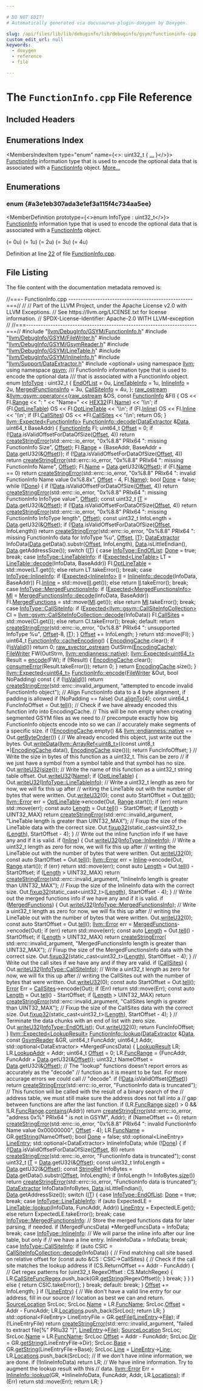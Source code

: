 ```yaml
---

# DO NOT EDIT!
# Automatically generated via docusaurus-plugin-doxygen by Doxygen.

slug: /api/files/lib/lib/debuginfo/lib/debuginfo/gsym/functioninfo-cpp
custom_edit_url: null
keywords:
  - doxygen
  - reference
  - file

---
```





# The `FunctionInfo.cpp` File Reference

<DoxygenPage pluginConfig={pluginConfig}>



## Included Headers

<IncludesList>
<IncludesListItem
  filePath="llvm/DebugInfo/GSYM/FunctionInfo.h"
  permalink="/docs/api/files/include/include/llvm/include/llvm/debuginfo/include/llvm/debuginfo/gsym/functioninfo-h"
  isLocal="true" />
<IncludesListItem
  filePath="llvm/DebugInfo/GSYM/FileWriter.h"
  permalink="/docs/api/files/include/include/llvm/include/llvm/debuginfo/include/llvm/debuginfo/gsym/filewriter-h"
  isLocal="true" />
<IncludesListItem
  filePath="llvm/DebugInfo/GSYM/GsymReader.h"
  permalink="/docs/api/files/include/include/llvm/include/llvm/debuginfo/include/llvm/debuginfo/gsym/gsymreader-h"
  isLocal="true" />
<IncludesListItem
  filePath="llvm/DebugInfo/GSYM/LineTable.h"
  permalink="/docs/api/files/include/include/llvm/include/llvm/debuginfo/include/llvm/debuginfo/gsym/linetable-h"
  isLocal="true" />
<IncludesListItem
  filePath="llvm/DebugInfo/GSYM/InlineInfo.h"
  permalink="/docs/api/files/include/include/llvm/include/llvm/debuginfo/include/llvm/debuginfo/gsym/inlineinfo-h"
  isLocal="true" />
<IncludesListItem
  filePath="llvm/Support/DataExtractor.h"
  permalink="/docs/api/files/include/include/llvm/include/llvm/support/dataextractor-h"
  isLocal="true" />
<IncludesListItem
  filePath="optional"
  permalink=""
  isLocal="false" />
</IncludesList>

## Enumerations Index

<MembersIndex>

<MembersIndexItem
  type="enum"
  name={<>: uint32&#95;t &#123; <a href="#a3e1eb307ada3e1ef3a115f4c734aa5ee">...</a> &#125;</>}>
<a href="/docs/api/structs/llvm/gsym/functioninfo">FunctionInfo</a> information type that is used to encode the optional data that is associated with a <a href="/docs/api/structs/llvm/gsym/functioninfo">FunctionInfo</a> object. <a href="#a3e1eb307ada3e1ef3a115f4c734aa5ee">More...</a>
</MembersIndexItem>

</MembersIndex>


<SectionDefinition>

## Enumerations

### enum  {#a3e1eb307ada3e1ef3a115f4c734aa5ee}

<MemberDefinition
  prototype={<>enum InfoType : uint32&#95;t</>}>
<a href="/docs/api/structs/llvm/gsym/functioninfo">FunctionInfo</a> information type that is used to encode the optional data that is associated with a <a href="/docs/api/structs/llvm/gsym/functioninfo">FunctionInfo</a> object.

<EnumerationList title="Enumeration values">

<Link id="a3e1eb307ada3e1ef3a115f4c734aa5eea3d516faa526d601aa8b16c176189f1a6" />
<EnumerationListItem name="EndOfList">
 (= 0u)
</EnumerationListItem>

<Link id="a3e1eb307ada3e1ef3a115f4c734aa5eeadfcbc49fc99e4c3832ed815adc425447" />
<EnumerationListItem name="LineTableInfo">
 (= 1u)
</EnumerationListItem>

<Link id="a3e1eb307ada3e1ef3a115f4c734aa5eeac1775aaace95748849e1216a09f028fc" />
<EnumerationListItem name="InlineInfo">
 (= 2u)
</EnumerationListItem>

<Link id="a3e1eb307ada3e1ef3a115f4c734aa5eea13e6f453fc178a85f4f96cef6fbfe02c" />
<EnumerationListItem name="MergedFunctionsInfo">
 (= 3u)
</EnumerationListItem>

<Link id="a3e1eb307ada3e1ef3a115f4c734aa5eeaa494eb85f92e884f7e730d15a4dec9c7" />
<EnumerationListItem name="CallSiteInfo">
 (= 4u)
</EnumerationListItem>

</EnumerationList>

Definition at line <a href="#l00022">22</a> of file <a href="/docs/api/files/lib/lib/debuginfo/lib/debuginfo/gsym/functioninfo-cpp">FunctionInfo.cpp</a>.
</MemberDefinition>

</SectionDefinition>

## File Listing

The file content with the documentation metadata removed is:

<ProgramListing>

<Link id="l00001" /><CodeLine lineNumber="1"><Highlight kind="comment">//===- FunctionInfo.cpp ---------------------------------------------------===//</Highlight><Highlight kind="normal"></Highlight></CodeLine>
<Link id="l00002" /><CodeLine lineNumber="2"><Highlight kind="normal"></Highlight><Highlight kind="comment">//</Highlight><Highlight kind="normal"></Highlight></CodeLine>
<Link id="l00003" /><CodeLine lineNumber="3"><Highlight kind="normal"></Highlight><Highlight kind="comment">// Part of the LLVM Project, under the Apache License v2.0 with LLVM Exceptions.</Highlight><Highlight kind="normal"></Highlight></CodeLine>
<Link id="l00004" /><CodeLine lineNumber="4"><Highlight kind="normal"></Highlight><Highlight kind="comment">// See https://llvm.org/LICENSE.txt for license information.</Highlight><Highlight kind="normal"></Highlight></CodeLine>
<Link id="l00005" /><CodeLine lineNumber="5"><Highlight kind="normal"></Highlight><Highlight kind="comment">// SPDX-License-Identifier: Apache-2.0 WITH LLVM-exception</Highlight><Highlight kind="normal"></Highlight></CodeLine>
<Link id="l00006" /><CodeLine lineNumber="6"><Highlight kind="normal"></Highlight><Highlight kind="comment">//</Highlight><Highlight kind="normal"></Highlight></CodeLine>
<Link id="l00007" /><CodeLine lineNumber="7"><Highlight kind="normal"></Highlight><Highlight kind="comment">//===----------------------------------------------------------------------===//</Highlight><Highlight kind="normal"></Highlight></CodeLine>
<Link id="l00008" /><CodeLine lineNumber="8"><Highlight kind="normal"></Highlight></CodeLine>
<Link id="l00009" /><CodeLine lineNumber="9"><Highlight kind="normal"></Highlight><Highlight kind="preprocessor">#include &quot;<a href="/docs/api/files/include/include/llvm/include/llvm/debuginfo/include/llvm/debuginfo/gsym/functioninfo-h">llvm/DebugInfo/GSYM/FunctionInfo.h</a>&quot;</Highlight><Highlight kind="normal"></Highlight></CodeLine>
<Link id="l00010" /><CodeLine lineNumber="10"><Highlight kind="normal"></Highlight><Highlight kind="preprocessor">#include &quot;<a href="/docs/api/files/include/include/llvm/include/llvm/debuginfo/include/llvm/debuginfo/gsym/filewriter-h">llvm/DebugInfo/GSYM/FileWriter.h</a>&quot;</Highlight><Highlight kind="normal"></Highlight></CodeLine>
<Link id="l00011" /><CodeLine lineNumber="11"><Highlight kind="normal"></Highlight><Highlight kind="preprocessor">#include &quot;<a href="/docs/api/files/include/include/llvm/include/llvm/debuginfo/include/llvm/debuginfo/gsym/gsymreader-h">llvm/DebugInfo/GSYM/GsymReader.h</a>&quot;</Highlight><Highlight kind="normal"></Highlight></CodeLine>
<Link id="l00012" /><CodeLine lineNumber="12"><Highlight kind="normal"></Highlight><Highlight kind="preprocessor">#include &quot;<a href="/docs/api/files/include/include/llvm/include/llvm/debuginfo/include/llvm/debuginfo/gsym/linetable-h">llvm/DebugInfo/GSYM/LineTable.h</a>&quot;</Highlight><Highlight kind="normal"></Highlight></CodeLine>
<Link id="l00013" /><CodeLine lineNumber="13"><Highlight kind="normal"></Highlight><Highlight kind="preprocessor">#include &quot;<a href="/docs/api/files/include/include/llvm/include/llvm/debuginfo/include/llvm/debuginfo/gsym/inlineinfo-h">llvm/DebugInfo/GSYM/InlineInfo.h</a>&quot;</Highlight><Highlight kind="normal"></Highlight></CodeLine>
<Link id="l00014" /><CodeLine lineNumber="14"><Highlight kind="normal"></Highlight><Highlight kind="preprocessor">#include &quot;<a href="/docs/api/files/include/include/llvm/include/llvm/support/dataextractor-h">llvm/Support/DataExtractor.h</a>&quot;</Highlight><Highlight kind="normal"></Highlight></CodeLine>
<Link id="l00015" /><CodeLine lineNumber="15"><Highlight kind="normal"></Highlight><Highlight kind="preprocessor">#include &lt;optional&gt;</Highlight><Highlight kind="normal"></Highlight></CodeLine>
<Link id="l00016" /><CodeLine lineNumber="16"><Highlight kind="normal"></Highlight></CodeLine>
<Link id="l00017" /><CodeLine lineNumber="17"><Highlight kind="normal"></Highlight><Highlight kind="keyword">using namespace </Highlight><Highlight kind="normal"><a href="/docs/api/namespaces/llvm">llvm</a>;</Highlight></CodeLine>
<Link id="l00018" /><CodeLine lineNumber="18"><Highlight kind="normal"></Highlight><Highlight kind="keyword">using namespace </Highlight><Highlight kind="normal"><a href="/docs/api/namespaces/llvm/gsym">gsym</a>;</Highlight></CodeLine>
<Link id="l00019" /><CodeLine lineNumber="19"><Highlight kind="normal"></Highlight><Highlight kind="comment"></Highlight></CodeLine>
<Link id="l00020" /><CodeLine lineNumber="20"><Highlight kind="comment">/// FunctionInfo information type that is used to encode the optional data</Highlight></CodeLine>
<Link id="l00021" /><CodeLine lineNumber="21"><Highlight kind="comment">/// that is associated with a FunctionInfo object.</Highlight><Highlight kind="normal"></Highlight></CodeLine>
<Link id="l00022" /><CodeLine lineNumber="22" lineLink="#a3e1eb307ada3e1ef3a115f4c734aa5ee"><Highlight kind="normal"></Highlight><Highlight kind="keyword">enum</Highlight><Highlight kind="normal"> <a href="#a3e1eb307ada3e1ef3a115f4c734aa5ee">InfoType</a> : uint32&#95;t &#123;</Highlight></CodeLine>
<Link id="l00023" /><CodeLine lineNumber="23" lineLink="#a3e1eb307ada3e1ef3a115f4c734aa5eea3d516faa526d601aa8b16c176189f1a6"><Highlight kind="normal">  <a href="#a3e1eb307ada3e1ef3a115f4c734aa5eea3d516faa526d601aa8b16c176189f1a6">EndOfList</a> = 0u,</Highlight></CodeLine>
<Link id="l00024" /><CodeLine lineNumber="24" lineLink="#a3e1eb307ada3e1ef3a115f4c734aa5eeadfcbc49fc99e4c3832ed815adc425447"><Highlight kind="normal">  <a href="#a3e1eb307ada3e1ef3a115f4c734aa5eeadfcbc49fc99e4c3832ed815adc425447">LineTableInfo</a> = 1u,</Highlight></CodeLine>
<Link id="l00025" /><CodeLine lineNumber="25" lineLink="#a3e1eb307ada3e1ef3a115f4c734aa5eeac1775aaace95748849e1216a09f028fc"><Highlight kind="normal">  <a href="/docs/api/structs/llvm/gsym/inlineinfo">InlineInfo</a> = 2u,</Highlight></CodeLine>
<Link id="l00026" /><CodeLine lineNumber="26" lineLink="#a3e1eb307ada3e1ef3a115f4c734aa5eea13e6f453fc178a85f4f96cef6fbfe02c"><Highlight kind="normal">  <a href="/docs/api/structs/llvm/gsym/mergedfunctionsinfo">MergedFunctionsInfo</a> = 3u,</Highlight></CodeLine>
<Link id="l00027" /><CodeLine lineNumber="27" lineLink="#a3e1eb307ada3e1ef3a115f4c734aa5eeaa494eb85f92e884f7e730d15a4dec9c7"><Highlight kind="normal">  <a href="/docs/api/structs/llvm/gsym/callsiteinfo">CallSiteInfo</a> = 4u,</Highlight></CodeLine>
<Link id="l00028" /><CodeLine lineNumber="28"><Highlight kind="normal">&#125;;</Highlight></CodeLine>
<Link id="l00029" /><CodeLine lineNumber="29"><Highlight kind="normal"></Highlight></CodeLine>
<Link id="l00030" /><CodeLine lineNumber="30" lineLink="/docs/api/namespaces/llvm/gsym/#a23b23c842771d071cfb8af8c15e38e37"><Highlight kind="normal"><a href="/docs/api/classes/llvm/raw-ostream">raw&#95;ostream</a> &amp;<a href="/docs/api/namespaces/llvm/gsym/#a15f42fd0953ecc13d8122847660c0e5b">llvm::gsym::operator&lt;&lt;</a>(<a href="/docs/api/classes/llvm/raw-ostream">raw&#95;ostream</a> &amp;OS, </Highlight><Highlight kind="keyword">const</Highlight><Highlight kind="normal"> <a href="/docs/api/structs/llvm/gsym/functioninfo">FunctionInfo</a> &amp;FI) &#123;</Highlight></CodeLine>
<Link id="l00031" /><CodeLine lineNumber="31"><Highlight kind="normal">  OS &lt;&lt; FI.<a href="/docs/api/structs/llvm/gsym/functioninfo/#a102aa70a223f40f43c99d916bc69a603">Range</a> &lt;&lt; </Highlight><Highlight kind="stringliteral">&quot;: &quot;</Highlight><Highlight kind="normal"> &lt;&lt; </Highlight><Highlight kind="stringliteral">&quot;Name=&quot;</Highlight><Highlight kind="normal"> &lt;&lt; <a href="/docs/api/files/include/include/llvm/include/llvm/debuginfo/include/llvm/debuginfo/gsym/extractranges-h/#ad9fd7a73c45fec3c647590738cef3fc9">HEX32</a>(FI.<a href="/docs/api/structs/llvm/gsym/functioninfo/#aa80935f98fcef212e4a50f81732eb645">Name</a>) &lt;&lt; </Highlight><Highlight kind="charliteral">&#39;\\n&#39;</Highlight><Highlight kind="normal">;</Highlight></CodeLine>
<Link id="l00032" /><CodeLine lineNumber="32"><Highlight kind="normal">  </Highlight><Highlight kind="keywordflow">if</Highlight><Highlight kind="normal"> (FI.<a href="/docs/api/structs/llvm/gsym/functioninfo/#aca03bd4694755ceb052d01df2cc3af82">OptLineTable</a>)</Highlight></CodeLine>
<Link id="l00033" /><CodeLine lineNumber="33"><Highlight kind="normal">    OS &lt;&lt; FI.<a href="/docs/api/structs/llvm/gsym/functioninfo/#aca03bd4694755ceb052d01df2cc3af82">OptLineTable</a> &lt;&lt; </Highlight><Highlight kind="charliteral">&#39;\\n&#39;</Highlight><Highlight kind="normal">;</Highlight></CodeLine>
<Link id="l00034" /><CodeLine lineNumber="34"><Highlight kind="normal">  </Highlight><Highlight kind="keywordflow">if</Highlight><Highlight kind="normal"> (FI.<a href="/docs/api/structs/llvm/gsym/functioninfo/#a03451bd54bbf81c015e178fea619ca5f">Inline</a>)</Highlight></CodeLine>
<Link id="l00035" /><CodeLine lineNumber="35"><Highlight kind="normal">    OS &lt;&lt; FI.<a href="/docs/api/structs/llvm/gsym/functioninfo/#a03451bd54bbf81c015e178fea619ca5f">Inline</a> &lt;&lt; </Highlight><Highlight kind="charliteral">&#39;\\n&#39;</Highlight><Highlight kind="normal">;</Highlight></CodeLine>
<Link id="l00036" /><CodeLine lineNumber="36"><Highlight kind="normal">  </Highlight><Highlight kind="keywordflow">if</Highlight><Highlight kind="normal"> (FI.<a href="/docs/api/structs/llvm/gsym/functioninfo/#a43fc767894ca96f7054ed1308b52ac0f">CallSites</a>)</Highlight></CodeLine>
<Link id="l00037" /><CodeLine lineNumber="37"><Highlight kind="normal">    OS &lt;&lt; &#42;FI.<a href="/docs/api/structs/llvm/gsym/functioninfo/#a43fc767894ca96f7054ed1308b52ac0f">CallSites</a> &lt;&lt; </Highlight><Highlight kind="charliteral">&#39;\\n&#39;</Highlight><Highlight kind="normal">;</Highlight></CodeLine>
<Link id="l00038" /><CodeLine lineNumber="38"><Highlight kind="normal">  </Highlight><Highlight kind="keywordflow">return</Highlight><Highlight kind="normal"> OS;</Highlight></CodeLine>
<Link id="l00039" /><CodeLine lineNumber="39"><Highlight kind="normal">&#125;</Highlight></CodeLine>
<Link id="l00040" /><CodeLine lineNumber="40"><Highlight kind="normal"></Highlight></CodeLine>
<Link id="l00041" /><CodeLine lineNumber="41" lineLink="/docs/api/structs/llvm/gsym/functioninfo/#aea38a34c36c8f1cb37754bd3bd336053"><Highlight kind="normal"><a href="/docs/api/classes/llvm/expected">llvm::Expected&lt;FunctionInfo&gt;</a> <a href="/docs/api/structs/llvm/gsym/functioninfo/#aea38a34c36c8f1cb37754bd3bd336053">FunctionInfo::decode</a>(<a href="/docs/api/classes/llvm/dataextractor">DataExtractor</a> &amp;<a href="/docs/api/namespaces/llvm/#aa20539e89704d20b98b97e9c3feac934">Data</a>,</Highlight></CodeLine>
<Link id="l00042" /><CodeLine lineNumber="42"><Highlight kind="normal">                                                  uint64&#95;t BaseAddr) &#123;</Highlight></CodeLine>
<Link id="l00043" /><CodeLine lineNumber="43"><Highlight kind="normal">  <a href="/docs/api/structs/llvm/gsym/functioninfo/#adcf53d0ab35bb53a0ca5d71fb6c79b71">FunctionInfo</a> FI;</Highlight></CodeLine>
<Link id="l00044" /><CodeLine lineNumber="44"><Highlight kind="normal">  uint64&#95;t <a href="/docs/api/namespaces/llvm/#a05f5b9a11bdcc5feba62899f95dcf878a3134224cba2545bc57954d3b072aebb4">Offset</a> = 0;</Highlight></CodeLine>
<Link id="l00045" /><CodeLine lineNumber="45"><Highlight kind="normal">  </Highlight><Highlight kind="keywordflow">if</Highlight><Highlight kind="normal"> (!<a href="/docs/api/namespaces/llvm/#aa20539e89704d20b98b97e9c3feac934">Data</a>.isValidOffsetForDataOfSize(<a href="/docs/api/namespaces/llvm/#a05f5b9a11bdcc5feba62899f95dcf878a3134224cba2545bc57954d3b072aebb4">Offset</a>, 4))</Highlight></CodeLine>
<Link id="l00046" /><CodeLine lineNumber="46"><Highlight kind="normal">    </Highlight><Highlight kind="keywordflow">return</Highlight><Highlight kind="normal"> <a href="/docs/api/namespaces/llvm/#a4d2fd926089a58d482fb67a362e11bad">createStringError</a>(std::errc::io&#95;error,</Highlight></CodeLine>
<Link id="l00047" /><CodeLine lineNumber="47"><Highlight kind="normal">        </Highlight><Highlight kind="stringliteral">&quot;0x%8.8&quot;</Highlight><Highlight kind="normal"> PRIx64 </Highlight><Highlight kind="stringliteral">&quot;: missing FunctionInfo Size&quot;</Highlight><Highlight kind="normal">, <a href="/docs/api/namespaces/llvm/#a05f5b9a11bdcc5feba62899f95dcf878a3134224cba2545bc57954d3b072aebb4">Offset</a>);</Highlight></CodeLine>
<Link id="l00048" /><CodeLine lineNumber="48"><Highlight kind="normal">  FI.<a href="/docs/api/structs/llvm/gsym/functioninfo/#a102aa70a223f40f43c99d916bc69a603">Range</a> = &#123;BaseAddr, BaseAddr + <a href="/docs/api/namespaces/llvm/#aa20539e89704d20b98b97e9c3feac934">Data</a>.getU32(&amp;<a href="/docs/api/namespaces/llvm/#a05f5b9a11bdcc5feba62899f95dcf878a3134224cba2545bc57954d3b072aebb4">Offset</a>)&#125;;</Highlight></CodeLine>
<Link id="l00049" /><CodeLine lineNumber="49"><Highlight kind="normal">  </Highlight><Highlight kind="keywordflow">if</Highlight><Highlight kind="normal"> (!<a href="/docs/api/namespaces/llvm/#aa20539e89704d20b98b97e9c3feac934">Data</a>.isValidOffsetForDataOfSize(<a href="/docs/api/namespaces/llvm/#a05f5b9a11bdcc5feba62899f95dcf878a3134224cba2545bc57954d3b072aebb4">Offset</a>, 4))</Highlight></CodeLine>
<Link id="l00050" /><CodeLine lineNumber="50"><Highlight kind="normal">    </Highlight><Highlight kind="keywordflow">return</Highlight><Highlight kind="normal"> <a href="/docs/api/namespaces/llvm/#a4d2fd926089a58d482fb67a362e11bad">createStringError</a>(std::errc::io&#95;error,</Highlight></CodeLine>
<Link id="l00051" /><CodeLine lineNumber="51"><Highlight kind="normal">        </Highlight><Highlight kind="stringliteral">&quot;0x%8.8&quot;</Highlight><Highlight kind="normal"> PRIx64 </Highlight><Highlight kind="stringliteral">&quot;: missing FunctionInfo Name&quot;</Highlight><Highlight kind="normal">, <a href="/docs/api/namespaces/llvm/#a05f5b9a11bdcc5feba62899f95dcf878a3134224cba2545bc57954d3b072aebb4">Offset</a>);</Highlight></CodeLine>
<Link id="l00052" /><CodeLine lineNumber="52"><Highlight kind="normal">  FI.<a href="/docs/api/structs/llvm/gsym/functioninfo/#aa80935f98fcef212e4a50f81732eb645">Name</a> = <a href="/docs/api/namespaces/llvm/#aa20539e89704d20b98b97e9c3feac934">Data</a>.getU32(&amp;<a href="/docs/api/namespaces/llvm/#a05f5b9a11bdcc5feba62899f95dcf878a3134224cba2545bc57954d3b072aebb4">Offset</a>);</Highlight></CodeLine>
<Link id="l00053" /><CodeLine lineNumber="53"><Highlight kind="normal">  </Highlight><Highlight kind="keywordflow">if</Highlight><Highlight kind="normal"> (FI.<a href="/docs/api/structs/llvm/gsym/functioninfo/#aa80935f98fcef212e4a50f81732eb645">Name</a> == 0)</Highlight></CodeLine>
<Link id="l00054" /><CodeLine lineNumber="54"><Highlight kind="normal">    </Highlight><Highlight kind="keywordflow">return</Highlight><Highlight kind="normal"> <a href="/docs/api/namespaces/llvm/#a4d2fd926089a58d482fb67a362e11bad">createStringError</a>(std::errc::io&#95;error,</Highlight></CodeLine>
<Link id="l00055" /><CodeLine lineNumber="55"><Highlight kind="normal">        </Highlight><Highlight kind="stringliteral">&quot;0x%8.8&quot;</Highlight><Highlight kind="normal"> PRIx64 </Highlight><Highlight kind="stringliteral">&quot;: invalid FunctionInfo Name value 0x%8.8x&quot;</Highlight><Highlight kind="normal">,</Highlight></CodeLine>
<Link id="l00056" /><CodeLine lineNumber="56"><Highlight kind="normal">        <a href="/docs/api/namespaces/llvm/#a05f5b9a11bdcc5feba62899f95dcf878a3134224cba2545bc57954d3b072aebb4">Offset</a> - 4, FI.<a href="/docs/api/structs/llvm/gsym/functioninfo/#aa80935f98fcef212e4a50f81732eb645">Name</a>);</Highlight></CodeLine>
<Link id="l00057" /><CodeLine lineNumber="57"><Highlight kind="normal">  </Highlight><Highlight kind="keywordtype">bool</Highlight><Highlight kind="normal"> <a href="/docs/api/namespaces/llvm/#a233737223c9a3dba810df5b91bc91d1fabbb9957d8adae962b153273c16bce571">Done</a> = </Highlight><Highlight kind="keyword">false</Highlight><Highlight kind="normal">;</Highlight></CodeLine>
<Link id="l00058" /><CodeLine lineNumber="58"><Highlight kind="normal">  </Highlight><Highlight kind="keywordflow">while</Highlight><Highlight kind="normal"> (!<a href="/docs/api/namespaces/llvm/#a233737223c9a3dba810df5b91bc91d1fabbb9957d8adae962b153273c16bce571">Done</a>) &#123;</Highlight></CodeLine>
<Link id="l00059" /><CodeLine lineNumber="59"><Highlight kind="normal">    </Highlight><Highlight kind="keywordflow">if</Highlight><Highlight kind="normal"> (!<a href="/docs/api/namespaces/llvm/#aa20539e89704d20b98b97e9c3feac934">Data</a>.isValidOffsetForDataOfSize(<a href="/docs/api/namespaces/llvm/#a05f5b9a11bdcc5feba62899f95dcf878a3134224cba2545bc57954d3b072aebb4">Offset</a>, 4))</Highlight></CodeLine>
<Link id="l00060" /><CodeLine lineNumber="60"><Highlight kind="normal">      </Highlight><Highlight kind="keywordflow">return</Highlight><Highlight kind="normal"> <a href="/docs/api/namespaces/llvm/#a4d2fd926089a58d482fb67a362e11bad">createStringError</a>(std::errc::io&#95;error,</Highlight></CodeLine>
<Link id="l00061" /><CodeLine lineNumber="61"><Highlight kind="normal">          </Highlight><Highlight kind="stringliteral">&quot;0x%8.8&quot;</Highlight><Highlight kind="normal"> PRIx64 </Highlight><Highlight kind="stringliteral">&quot;: missing FunctionInfo InfoType value&quot;</Highlight><Highlight kind="normal">, <a href="/docs/api/namespaces/llvm/#a05f5b9a11bdcc5feba62899f95dcf878a3134224cba2545bc57954d3b072aebb4">Offset</a>);</Highlight></CodeLine>
<Link id="l00062" /><CodeLine lineNumber="62"><Highlight kind="normal">    </Highlight><Highlight kind="keyword">const</Highlight><Highlight kind="normal"> uint32&#95;t <a href="/docs/api/files/lib/lib/target/lib/target/arm/armsubtarget-cpp/#a6f57985fa144303082fa7517a52e6db9">IT</a> = <a href="/docs/api/namespaces/llvm/#aa20539e89704d20b98b97e9c3feac934">Data</a>.getU32(&amp;<a href="/docs/api/namespaces/llvm/#a05f5b9a11bdcc5feba62899f95dcf878a3134224cba2545bc57954d3b072aebb4">Offset</a>);</Highlight></CodeLine>
<Link id="l00063" /><CodeLine lineNumber="63"><Highlight kind="normal">    </Highlight><Highlight kind="keywordflow">if</Highlight><Highlight kind="normal"> (!<a href="/docs/api/namespaces/llvm/#aa20539e89704d20b98b97e9c3feac934">Data</a>.isValidOffsetForDataOfSize(<a href="/docs/api/namespaces/llvm/#a05f5b9a11bdcc5feba62899f95dcf878a3134224cba2545bc57954d3b072aebb4">Offset</a>, 4))</Highlight></CodeLine>
<Link id="l00064" /><CodeLine lineNumber="64"><Highlight kind="normal">      </Highlight><Highlight kind="keywordflow">return</Highlight><Highlight kind="normal"> <a href="/docs/api/namespaces/llvm/#a4d2fd926089a58d482fb67a362e11bad">createStringError</a>(std::errc::io&#95;error,</Highlight></CodeLine>
<Link id="l00065" /><CodeLine lineNumber="65"><Highlight kind="normal">          </Highlight><Highlight kind="stringliteral">&quot;0x%8.8&quot;</Highlight><Highlight kind="normal"> PRIx64 </Highlight><Highlight kind="stringliteral">&quot;: missing FunctionInfo InfoType length&quot;</Highlight><Highlight kind="normal">, <a href="/docs/api/namespaces/llvm/#a05f5b9a11bdcc5feba62899f95dcf878a3134224cba2545bc57954d3b072aebb4">Offset</a>);</Highlight></CodeLine>
<Link id="l00066" /><CodeLine lineNumber="66"><Highlight kind="normal">    </Highlight><Highlight kind="keyword">const</Highlight><Highlight kind="normal"> uint32&#95;t InfoLength = <a href="/docs/api/namespaces/llvm/#aa20539e89704d20b98b97e9c3feac934">Data</a>.getU32(&amp;<a href="/docs/api/namespaces/llvm/#a05f5b9a11bdcc5feba62899f95dcf878a3134224cba2545bc57954d3b072aebb4">Offset</a>);</Highlight></CodeLine>
<Link id="l00067" /><CodeLine lineNumber="67"><Highlight kind="normal">    </Highlight><Highlight kind="keywordflow">if</Highlight><Highlight kind="normal"> (!<a href="/docs/api/namespaces/llvm/#aa20539e89704d20b98b97e9c3feac934">Data</a>.isValidOffsetForDataOfSize(<a href="/docs/api/namespaces/llvm/#a05f5b9a11bdcc5feba62899f95dcf878a3134224cba2545bc57954d3b072aebb4">Offset</a>, InfoLength))</Highlight></CodeLine>
<Link id="l00068" /><CodeLine lineNumber="68"><Highlight kind="normal">      </Highlight><Highlight kind="keywordflow">return</Highlight><Highlight kind="normal"> <a href="/docs/api/namespaces/llvm/#a4d2fd926089a58d482fb67a362e11bad">createStringError</a>(std::errc::io&#95;error,</Highlight></CodeLine>
<Link id="l00069" /><CodeLine lineNumber="69"><Highlight kind="normal">          </Highlight><Highlight kind="stringliteral">&quot;0x%8.8&quot;</Highlight><Highlight kind="normal"> PRIx64 </Highlight><Highlight kind="stringliteral">&quot;: missing FunctionInfo data for InfoType %u&quot;</Highlight><Highlight kind="normal">,</Highlight></CodeLine>
<Link id="l00070" /><CodeLine lineNumber="70"><Highlight kind="normal">          <a href="/docs/api/namespaces/llvm/#a05f5b9a11bdcc5feba62899f95dcf878a3134224cba2545bc57954d3b072aebb4">Offset</a>, <a href="/docs/api/files/lib/lib/target/lib/target/arm/armsubtarget-cpp/#a6f57985fa144303082fa7517a52e6db9">IT</a>);</Highlight></CodeLine>
<Link id="l00071" /><CodeLine lineNumber="71"><Highlight kind="normal">    <a href="/docs/api/classes/llvm/dataextractor">DataExtractor</a> InfoData(<a href="/docs/api/namespaces/llvm/#aa20539e89704d20b98b97e9c3feac934">Data</a>.getData().substr(<a href="/docs/api/namespaces/llvm/#a05f5b9a11bdcc5feba62899f95dcf878a3134224cba2545bc57954d3b072aebb4">Offset</a>, InfoLength),</Highlight></CodeLine>
<Link id="l00072" /><CodeLine lineNumber="72"><Highlight kind="normal">                           <a href="/docs/api/namespaces/llvm/#aa20539e89704d20b98b97e9c3feac934">Data</a>.isLittleEndian(),</Highlight></CodeLine>
<Link id="l00073" /><CodeLine lineNumber="73"><Highlight kind="normal">                           <a href="/docs/api/namespaces/llvm/#aa20539e89704d20b98b97e9c3feac934">Data</a>.getAddressSize());</Highlight></CodeLine>
<Link id="l00074" /><CodeLine lineNumber="74"><Highlight kind="normal">    </Highlight><Highlight kind="keywordflow">switch</Highlight><Highlight kind="normal"> (<a href="/docs/api/files/lib/lib/target/lib/target/arm/armsubtarget-cpp/#a6f57985fa144303082fa7517a52e6db9">IT</a>) &#123;</Highlight></CodeLine>
<Link id="l00075" /><CodeLine lineNumber="75"><Highlight kind="normal">      </Highlight><Highlight kind="keywordflow">case</Highlight><Highlight kind="normal"> <a href="#a3e1eb307ada3e1ef3a115f4c734aa5eea3d516faa526d601aa8b16c176189f1a6">InfoType::EndOfList</a>:</Highlight></CodeLine>
<Link id="l00076" /><CodeLine lineNumber="76"><Highlight kind="normal">        <a href="/docs/api/namespaces/llvm/#a233737223c9a3dba810df5b91bc91d1fabbb9957d8adae962b153273c16bce571">Done</a> = </Highlight><Highlight kind="keyword">true</Highlight><Highlight kind="normal">;</Highlight></CodeLine>
<Link id="l00077" /><CodeLine lineNumber="77"><Highlight kind="normal">        </Highlight><Highlight kind="keywordflow">break</Highlight><Highlight kind="normal">;</Highlight></CodeLine>
<Link id="l00078" /><CodeLine lineNumber="78"><Highlight kind="normal"></Highlight></CodeLine>
<Link id="l00079" /><CodeLine lineNumber="79"><Highlight kind="normal">      </Highlight><Highlight kind="keywordflow">case</Highlight><Highlight kind="normal"> <a href="#a3e1eb307ada3e1ef3a115f4c734aa5eeadfcbc49fc99e4c3832ed815adc425447">InfoType::LineTableInfo</a>:</Highlight></CodeLine>
<Link id="l00080" /><CodeLine lineNumber="80"><Highlight kind="normal">        </Highlight><Highlight kind="keywordflow">if</Highlight><Highlight kind="normal"> (<a href="/docs/api/classes/llvm/expected">Expected&lt;LineTable&gt;</a> LT = <a href="/docs/api/classes/llvm/gsym/linetable/#a45c433311387761ffb00f0aea6be6675">LineTable::decode</a>(InfoData, BaseAddr))</Highlight></CodeLine>
<Link id="l00081" /><CodeLine lineNumber="81"><Highlight kind="normal">          FI.<a href="/docs/api/structs/llvm/gsym/functioninfo/#aca03bd4694755ceb052d01df2cc3af82">OptLineTable</a> = std::move(LT.get());</Highlight></CodeLine>
<Link id="l00082" /><CodeLine lineNumber="82"><Highlight kind="normal">        </Highlight><Highlight kind="keywordflow">else</Highlight><Highlight kind="normal"></Highlight></CodeLine>
<Link id="l00083" /><CodeLine lineNumber="83"><Highlight kind="normal">          </Highlight><Highlight kind="keywordflow">return</Highlight><Highlight kind="normal"> LT.takeError();</Highlight></CodeLine>
<Link id="l00084" /><CodeLine lineNumber="84"><Highlight kind="normal">        </Highlight><Highlight kind="keywordflow">break</Highlight><Highlight kind="normal">;</Highlight></CodeLine>
<Link id="l00085" /><CodeLine lineNumber="85"><Highlight kind="normal"></Highlight></CodeLine>
<Link id="l00086" /><CodeLine lineNumber="86"><Highlight kind="normal">      </Highlight><Highlight kind="keywordflow">case</Highlight><Highlight kind="normal"> <a href="#a3e1eb307ada3e1ef3a115f4c734aa5eeac1775aaace95748849e1216a09f028fc">InfoType::InlineInfo</a>:</Highlight></CodeLine>
<Link id="l00087" /><CodeLine lineNumber="87"><Highlight kind="normal">        </Highlight><Highlight kind="keywordflow">if</Highlight><Highlight kind="normal"> (<a href="/docs/api/classes/llvm/expected">Expected&lt;InlineInfo&gt;</a> <a href="/docs/api/files/lib/lib/target/lib/target/nvptx/nvvmintrrange-cpp/#ac5804672fc0850438d63caec770647f8">II</a> = <a href="/docs/api/structs/llvm/gsym/inlineinfo/#ae59cf2adb8c2fb547e64f51ee921aa56">InlineInfo::decode</a>(InfoData, BaseAddr))</Highlight></CodeLine>
<Link id="l00088" /><CodeLine lineNumber="88"><Highlight kind="normal">          FI.<a href="/docs/api/structs/llvm/gsym/functioninfo/#a03451bd54bbf81c015e178fea619ca5f">Inline</a> = std::move(<a href="/docs/api/files/lib/lib/target/lib/target/nvptx/nvvmintrrange-cpp/#ac5804672fc0850438d63caec770647f8">II</a>.get());</Highlight></CodeLine>
<Link id="l00089" /><CodeLine lineNumber="89"><Highlight kind="normal">        </Highlight><Highlight kind="keywordflow">else</Highlight><Highlight kind="normal"></Highlight></CodeLine>
<Link id="l00090" /><CodeLine lineNumber="90"><Highlight kind="normal">          </Highlight><Highlight kind="keywordflow">return</Highlight><Highlight kind="normal"> <a href="/docs/api/files/lib/lib/target/lib/target/nvptx/nvvmintrrange-cpp/#ac5804672fc0850438d63caec770647f8">II</a>.takeError();</Highlight></CodeLine>
<Link id="l00091" /><CodeLine lineNumber="91"><Highlight kind="normal">        </Highlight><Highlight kind="keywordflow">break</Highlight><Highlight kind="normal">;</Highlight></CodeLine>
<Link id="l00092" /><CodeLine lineNumber="92"><Highlight kind="normal"></Highlight></CodeLine>
<Link id="l00093" /><CodeLine lineNumber="93"><Highlight kind="normal">      </Highlight><Highlight kind="keywordflow">case</Highlight><Highlight kind="normal"> <a href="#a3e1eb307ada3e1ef3a115f4c734aa5eea13e6f453fc178a85f4f96cef6fbfe02c">InfoType::MergedFunctionsInfo</a>:</Highlight></CodeLine>
<Link id="l00094" /><CodeLine lineNumber="94"><Highlight kind="normal">        </Highlight><Highlight kind="keywordflow">if</Highlight><Highlight kind="normal"> (<a href="/docs/api/classes/llvm/expected">Expected&lt;MergedFunctionsInfo&gt;</a> <a href="/docs/api/files/lib/lib/codegen/lib/codegen/globalisel/irtranslator-cpp/#abe44dfdea65b4f7e11e0a608ab708b76">MI</a> =</Highlight></CodeLine>
<Link id="l00095" /><CodeLine lineNumber="95"><Highlight kind="normal">                <a href="/docs/api/structs/llvm/gsym/mergedfunctionsinfo/#a3f8f8f0e7e46eb22afffe9c8c5dbe50e">MergedFunctionsInfo::decode</a>(InfoData, BaseAddr))</Highlight></CodeLine>
<Link id="l00096" /><CodeLine lineNumber="96"><Highlight kind="normal">          FI.<a href="/docs/api/structs/llvm/gsym/functioninfo/#a03611a5afc9cc137c5d0550d9e0a06f1">MergedFunctions</a> = std::move(<a href="/docs/api/files/lib/lib/codegen/lib/codegen/globalisel/irtranslator-cpp/#abe44dfdea65b4f7e11e0a608ab708b76">MI</a>.get());</Highlight></CodeLine>
<Link id="l00097" /><CodeLine lineNumber="97"><Highlight kind="normal">        </Highlight><Highlight kind="keywordflow">else</Highlight><Highlight kind="normal"></Highlight></CodeLine>
<Link id="l00098" /><CodeLine lineNumber="98"><Highlight kind="normal">          </Highlight><Highlight kind="keywordflow">return</Highlight><Highlight kind="normal"> <a href="/docs/api/files/lib/lib/codegen/lib/codegen/globalisel/irtranslator-cpp/#abe44dfdea65b4f7e11e0a608ab708b76">MI</a>.takeError();</Highlight></CodeLine>
<Link id="l00099" /><CodeLine lineNumber="99"><Highlight kind="normal">        </Highlight><Highlight kind="keywordflow">break</Highlight><Highlight kind="normal">;</Highlight></CodeLine>
<Link id="l00100" /><CodeLine lineNumber="100"><Highlight kind="normal"></Highlight></CodeLine>
<Link id="l00101" /><CodeLine lineNumber="101"><Highlight kind="normal">      </Highlight><Highlight kind="keywordflow">case</Highlight><Highlight kind="normal"> <a href="#a3e1eb307ada3e1ef3a115f4c734aa5eeaa494eb85f92e884f7e730d15a4dec9c7">InfoType::CallSiteInfo</a>:</Highlight></CodeLine>
<Link id="l00102" /><CodeLine lineNumber="102"><Highlight kind="normal">        </Highlight><Highlight kind="keywordflow">if</Highlight><Highlight kind="normal"> (<a href="/docs/api/classes/llvm/expected">Expected&lt;llvm::gsym::CallSiteInfoCollection&gt;</a> CI =</Highlight></CodeLine>
<Link id="l00103" /><CodeLine lineNumber="103"><Highlight kind="normal">                <a href="/docs/api/structs/llvm/gsym/callsiteinfocollection/#ade8c3030c7854f2dce476b50e2102815">llvm::gsym::CallSiteInfoCollection::decode</a>(InfoData))</Highlight></CodeLine>
<Link id="l00104" /><CodeLine lineNumber="104"><Highlight kind="normal">          FI.<a href="/docs/api/structs/llvm/gsym/functioninfo/#a43fc767894ca96f7054ed1308b52ac0f">CallSites</a> = std::move(CI.get());</Highlight></CodeLine>
<Link id="l00105" /><CodeLine lineNumber="105"><Highlight kind="normal">        </Highlight><Highlight kind="keywordflow">else</Highlight><Highlight kind="normal"></Highlight></CodeLine>
<Link id="l00106" /><CodeLine lineNumber="106"><Highlight kind="normal">          </Highlight><Highlight kind="keywordflow">return</Highlight><Highlight kind="normal"> CI.takeError();</Highlight></CodeLine>
<Link id="l00107" /><CodeLine lineNumber="107"><Highlight kind="normal">        </Highlight><Highlight kind="keywordflow">break</Highlight><Highlight kind="normal">;</Highlight></CodeLine>
<Link id="l00108" /><CodeLine lineNumber="108"><Highlight kind="normal"></Highlight></CodeLine>
<Link id="l00109" /><CodeLine lineNumber="109"><Highlight kind="normal">      </Highlight><Highlight kind="keywordflow">default</Highlight><Highlight kind="normal">:</Highlight></CodeLine>
<Link id="l00110" /><CodeLine lineNumber="110"><Highlight kind="normal">        </Highlight><Highlight kind="keywordflow">return</Highlight><Highlight kind="normal"> <a href="/docs/api/namespaces/llvm/#a4d2fd926089a58d482fb67a362e11bad">createStringError</a>(std::errc::io&#95;error,</Highlight></CodeLine>
<Link id="l00111" /><CodeLine lineNumber="111"><Highlight kind="normal">                                 </Highlight><Highlight kind="stringliteral">&quot;0x%8.8&quot;</Highlight><Highlight kind="normal"> PRIx64 </Highlight><Highlight kind="stringliteral">&quot;: unsupported InfoType %u&quot;</Highlight><Highlight kind="normal">,</Highlight></CodeLine>
<Link id="l00112" /><CodeLine lineNumber="112"><Highlight kind="normal">                                 <a href="/docs/api/namespaces/llvm/#a05f5b9a11bdcc5feba62899f95dcf878a3134224cba2545bc57954d3b072aebb4">Offset</a>-8, <a href="/docs/api/files/lib/lib/target/lib/target/arm/armsubtarget-cpp/#a6f57985fa144303082fa7517a52e6db9">IT</a>);</Highlight></CodeLine>
<Link id="l00113" /><CodeLine lineNumber="113"><Highlight kind="normal">    &#125;</Highlight></CodeLine>
<Link id="l00114" /><CodeLine lineNumber="114"><Highlight kind="normal">    <a href="/docs/api/namespaces/llvm/#a05f5b9a11bdcc5feba62899f95dcf878a3134224cba2545bc57954d3b072aebb4">Offset</a> += InfoLength;</Highlight></CodeLine>
<Link id="l00115" /><CodeLine lineNumber="115"><Highlight kind="normal">  &#125;</Highlight></CodeLine>
<Link id="l00116" /><CodeLine lineNumber="116"><Highlight kind="normal">  </Highlight><Highlight kind="keywordflow">return</Highlight><Highlight kind="normal"> std::move(FI);</Highlight></CodeLine>
<Link id="l00117" /><CodeLine lineNumber="117"><Highlight kind="normal">&#125;</Highlight></CodeLine>
<Link id="l00118" /><CodeLine lineNumber="118"><Highlight kind="normal"></Highlight></CodeLine>
<Link id="l00119" /><CodeLine lineNumber="119" lineLink="/docs/api/structs/llvm/gsym/functioninfo/#a9542e71642930ba15c6f0f7788d8c654"><Highlight kind="normal">uint64&#95;t <a href="/docs/api/structs/llvm/gsym/functioninfo/#a9542e71642930ba15c6f0f7788d8c654">FunctionInfo::cacheEncoding</a>() &#123;</Highlight></CodeLine>
<Link id="l00120" /><CodeLine lineNumber="120"><Highlight kind="normal">  <a href="/docs/api/structs/llvm/gsym/functioninfo/#ac0172b7940ace197b2d098a303f8a945">EncodingCache</a>.clear();</Highlight></CodeLine>
<Link id="l00121" /><CodeLine lineNumber="121"><Highlight kind="normal">  </Highlight><Highlight kind="keywordflow">if</Highlight><Highlight kind="normal"> (!<a href="/docs/api/structs/llvm/gsym/functioninfo/#a43805f0959f25f9637f816f36fe806f1">isValid</a>())</Highlight></CodeLine>
<Link id="l00122" /><CodeLine lineNumber="122"><Highlight kind="normal">    </Highlight><Highlight kind="keywordflow">return</Highlight><Highlight kind="normal"> 0;</Highlight></CodeLine>
<Link id="l00123" /><CodeLine lineNumber="123"><Highlight kind="normal">  <a href="/docs/api/classes/llvm/raw-svector-ostream">raw&#95;svector&#95;ostream</a> OutStrm(<a href="/docs/api/structs/llvm/gsym/functioninfo/#ac0172b7940ace197b2d098a303f8a945">EncodingCache</a>);</Highlight></CodeLine>
<Link id="l00124" /><CodeLine lineNumber="124"><Highlight kind="normal">  <a href="/docs/api/classes/llvm/gsym/filewriter">FileWriter</a> FW(OutStrm, <a href="/docs/api/namespaces/llvm/#ae1e26e57357947b25e392fd18ab000dba8e5f3adee38c8fccc13c1f3be0143796">llvm::endianness::native</a>);</Highlight></CodeLine>
<Link id="l00125" /><CodeLine lineNumber="125"><Highlight kind="normal">  <a href="/docs/api/classes/llvm/expected">llvm::Expected&lt;uint64&#95;t&gt;</a> Result = <a href="/docs/api/structs/llvm/gsym/functioninfo/#ab6deec968e0067bd7e7cd91892043097">encode</a>(FW);</Highlight></CodeLine>
<Link id="l00126" /><CodeLine lineNumber="126"><Highlight kind="normal">  </Highlight><Highlight kind="keywordflow">if</Highlight><Highlight kind="normal"> (!Result) &#123;</Highlight></CodeLine>
<Link id="l00127" /><CodeLine lineNumber="127"><Highlight kind="normal">    <a href="/docs/api/structs/llvm/gsym/functioninfo/#ac0172b7940ace197b2d098a303f8a945">EncodingCache</a>.clear();</Highlight></CodeLine>
<Link id="l00128" /><CodeLine lineNumber="128"><Highlight kind="normal">    <a href="/docs/api/namespaces/llvm/#aee0e70be66536b9ef7b65ae2e5a45959">consumeError</a>(Result.takeError());</Highlight></CodeLine>
<Link id="l00129" /><CodeLine lineNumber="129"><Highlight kind="normal">    </Highlight><Highlight kind="keywordflow">return</Highlight><Highlight kind="normal"> 0;</Highlight></CodeLine>
<Link id="l00130" /><CodeLine lineNumber="130"><Highlight kind="normal">  &#125;</Highlight></CodeLine>
<Link id="l00131" /><CodeLine lineNumber="131"><Highlight kind="normal">  </Highlight><Highlight kind="keywordflow">return</Highlight><Highlight kind="normal"> <a href="/docs/api/structs/llvm/gsym/functioninfo/#ac0172b7940ace197b2d098a303f8a945">EncodingCache</a>.size();</Highlight></CodeLine>
<Link id="l00132" /><CodeLine lineNumber="132"><Highlight kind="normal">&#125;</Highlight></CodeLine>
<Link id="l00133" /><CodeLine lineNumber="133"><Highlight kind="normal"></Highlight></CodeLine>
<Link id="l00134" /><CodeLine lineNumber="134" lineLink="/docs/api/structs/llvm/gsym/functioninfo/#ab6deec968e0067bd7e7cd91892043097"><Highlight kind="normal"><a href="/docs/api/classes/llvm/expected">llvm::Expected&lt;uint64&#95;t&gt;</a> <a href="/docs/api/structs/llvm/gsym/functioninfo/#ab6deec968e0067bd7e7cd91892043097">FunctionInfo::encode</a>(<a href="/docs/api/classes/llvm/gsym/filewriter">FileWriter</a> &amp;Out,</Highlight></CodeLine>
<Link id="l00135" /><CodeLine lineNumber="135"><Highlight kind="normal">                                              </Highlight><Highlight kind="keywordtype">bool</Highlight><Highlight kind="normal"> NoPadding)</Highlight><Highlight kind="keyword"> const </Highlight><Highlight kind="normal">&#123;</Highlight></CodeLine>
<Link id="l00136" /><CodeLine lineNumber="136"><Highlight kind="normal">  </Highlight><Highlight kind="keywordflow">if</Highlight><Highlight kind="normal"> (!<a href="/docs/api/structs/llvm/gsym/functioninfo/#a43805f0959f25f9637f816f36fe806f1">isValid</a>())</Highlight></CodeLine>
<Link id="l00137" /><CodeLine lineNumber="137"><Highlight kind="normal">    </Highlight><Highlight kind="keywordflow">return</Highlight><Highlight kind="normal"> <a href="/docs/api/namespaces/llvm/#a4d2fd926089a58d482fb67a362e11bad">createStringError</a>(std::errc::invalid&#95;argument,</Highlight></CodeLine>
<Link id="l00138" /><CodeLine lineNumber="138"><Highlight kind="normal">        </Highlight><Highlight kind="stringliteral">&quot;attempted to encode invalid FunctionInfo object&quot;</Highlight><Highlight kind="normal">);</Highlight></CodeLine>
<Link id="l00139" /><CodeLine lineNumber="139"><Highlight kind="normal">  </Highlight><Highlight kind="comment">// Align FunctionInfo data to a 4 byte alignment, if padding is allowed</Highlight><Highlight kind="normal"></Highlight></CodeLine>
<Link id="l00140" /><CodeLine lineNumber="140"><Highlight kind="normal">  </Highlight><Highlight kind="keywordflow">if</Highlight><Highlight kind="normal"> (NoPadding == </Highlight><Highlight kind="keyword">false</Highlight><Highlight kind="normal">)</Highlight></CodeLine>
<Link id="l00141" /><CodeLine lineNumber="141"><Highlight kind="normal">    Out.<a href="/docs/api/classes/llvm/gsym/filewriter/#a4c1707b6e1ef8dd2cad56c0ec486e205">alignTo</a>(4);</Highlight></CodeLine>
<Link id="l00142" /><CodeLine lineNumber="142"><Highlight kind="normal">  </Highlight><Highlight kind="keyword">const</Highlight><Highlight kind="normal"> uint64&#95;t FuncInfoOffset = Out.<a href="/docs/api/classes/llvm/gsym/filewriter/#a1462db57acbef343fec398bfbf85391a">tell</a>();</Highlight></CodeLine>
<Link id="l00143" /><CodeLine lineNumber="143"><Highlight kind="normal">  </Highlight><Highlight kind="comment">// Check if we have already encoded this function info into EncodingCache.</Highlight><Highlight kind="normal"></Highlight></CodeLine>
<Link id="l00144" /><CodeLine lineNumber="144"><Highlight kind="normal">  </Highlight><Highlight kind="comment">// This will be non empty when creating segmented GSYM files as we need to</Highlight><Highlight kind="normal"></Highlight></CodeLine>
<Link id="l00145" /><CodeLine lineNumber="145"><Highlight kind="normal">  </Highlight><Highlight kind="comment">// precompute exactly how big FunctionInfo objects encode into so we can</Highlight><Highlight kind="normal"></Highlight></CodeLine>
<Link id="l00146" /><CodeLine lineNumber="146"><Highlight kind="normal">  </Highlight><Highlight kind="comment">// accurately make segments of a specific size.</Highlight><Highlight kind="normal"></Highlight></CodeLine>
<Link id="l00147" /><CodeLine lineNumber="147"><Highlight kind="normal">  </Highlight><Highlight kind="keywordflow">if</Highlight><Highlight kind="normal"> (!<a href="/docs/api/structs/llvm/gsym/functioninfo/#ac0172b7940ace197b2d098a303f8a945">EncodingCache</a>.empty() &amp;&amp;</Highlight></CodeLine>
<Link id="l00148" /><CodeLine lineNumber="148"><Highlight kind="normal">      <a href="/docs/api/namespaces/llvm/#ae1e26e57357947b25e392fd18ab000dba8e5f3adee38c8fccc13c1f3be0143796">llvm::endianness::native</a> == Out.<a href="/docs/api/classes/llvm/gsym/filewriter/#aded943536fd3590c1c6b3ccb1dc7bbe2">getByteOrder</a>()) &#123;</Highlight></CodeLine>
<Link id="l00149" /><CodeLine lineNumber="149"><Highlight kind="normal">    </Highlight><Highlight kind="comment">// We already encoded this object, just write out the bytes.</Highlight><Highlight kind="normal"></Highlight></CodeLine>
<Link id="l00150" /><CodeLine lineNumber="150"><Highlight kind="normal">    Out.<a href="/docs/api/classes/llvm/gsym/filewriter/#abf2098b5e04292cab5f72108ed12e1bd">writeData</a>(<a href="/docs/api/classes/llvm/arrayref">llvm::ArrayRef&lt;uint8&#95;t&gt;</a>((</Highlight><Highlight kind="keyword">const</Highlight><Highlight kind="normal"> uint8&#95;t &#42;)<a href="/docs/api/structs/llvm/gsym/functioninfo/#ac0172b7940ace197b2d098a303f8a945">EncodingCache</a>.data(),</Highlight></CodeLine>
<Link id="l00151" /><CodeLine lineNumber="151"><Highlight kind="normal">                                          <a href="/docs/api/structs/llvm/gsym/functioninfo/#ac0172b7940ace197b2d098a303f8a945">EncodingCache</a>.size()));</Highlight></CodeLine>
<Link id="l00152" /><CodeLine lineNumber="152"><Highlight kind="normal">    </Highlight><Highlight kind="keywordflow">return</Highlight><Highlight kind="normal"> FuncInfoOffset;</Highlight></CodeLine>
<Link id="l00153" /><CodeLine lineNumber="153"><Highlight kind="normal">  &#125;</Highlight></CodeLine>
<Link id="l00154" /><CodeLine lineNumber="154"><Highlight kind="normal">  </Highlight><Highlight kind="comment">// Write the size in bytes of this function as a uint32&#95;t. This can be zero</Highlight><Highlight kind="normal"></Highlight></CodeLine>
<Link id="l00155" /><CodeLine lineNumber="155"><Highlight kind="normal">  </Highlight><Highlight kind="comment">// if we just have a symbol from a symbol table and that symbol has no size.</Highlight><Highlight kind="normal"></Highlight></CodeLine>
<Link id="l00156" /><CodeLine lineNumber="156"><Highlight kind="normal">  Out.<a href="/docs/api/classes/llvm/gsym/filewriter/#a766e343d0ff12c414ffa59f35c1f562d">writeU32</a>(<a href="/docs/api/structs/llvm/gsym/functioninfo/#a5965d701dc0010fd1a664b306c42dab5">size</a>());</Highlight></CodeLine>
<Link id="l00157" /><CodeLine lineNumber="157"><Highlight kind="normal">  </Highlight><Highlight kind="comment">// Write the name of this function as a uint32&#95;t string table offset.</Highlight><Highlight kind="normal"></Highlight></CodeLine>
<Link id="l00158" /><CodeLine lineNumber="158"><Highlight kind="normal">  Out.<a href="/docs/api/classes/llvm/gsym/filewriter/#a766e343d0ff12c414ffa59f35c1f562d">writeU32</a>(<a href="/docs/api/structs/llvm/gsym/functioninfo/#aa80935f98fcef212e4a50f81732eb645">Name</a>);</Highlight></CodeLine>
<Link id="l00159" /><CodeLine lineNumber="159"><Highlight kind="normal"></Highlight></CodeLine>
<Link id="l00160" /><CodeLine lineNumber="160"><Highlight kind="normal">  </Highlight><Highlight kind="keywordflow">if</Highlight><Highlight kind="normal"> (<a href="/docs/api/structs/llvm/gsym/functioninfo/#aca03bd4694755ceb052d01df2cc3af82">OptLineTable</a>) &#123;</Highlight></CodeLine>
<Link id="l00161" /><CodeLine lineNumber="161"><Highlight kind="normal">    Out.<a href="/docs/api/classes/llvm/gsym/filewriter/#a766e343d0ff12c414ffa59f35c1f562d">writeU32</a>(<a href="#a3e1eb307ada3e1ef3a115f4c734aa5eeadfcbc49fc99e4c3832ed815adc425447">InfoType::LineTableInfo</a>);</Highlight></CodeLine>
<Link id="l00162" /><CodeLine lineNumber="162"><Highlight kind="normal">    </Highlight><Highlight kind="comment">// Write a uint32&#95;t length as zero for now, we will fix this up after</Highlight><Highlight kind="normal"></Highlight></CodeLine>
<Link id="l00163" /><CodeLine lineNumber="163"><Highlight kind="normal">    </Highlight><Highlight kind="comment">// writing the LineTable out with the number of bytes that were written.</Highlight><Highlight kind="normal"></Highlight></CodeLine>
<Link id="l00164" /><CodeLine lineNumber="164"><Highlight kind="normal">    Out.<a href="/docs/api/classes/llvm/gsym/filewriter/#a766e343d0ff12c414ffa59f35c1f562d">writeU32</a>(0);</Highlight></CodeLine>
<Link id="l00165" /><CodeLine lineNumber="165"><Highlight kind="normal">    </Highlight><Highlight kind="keyword">const</Highlight><Highlight kind="normal"> </Highlight><Highlight kind="keyword">auto</Highlight><Highlight kind="normal"> StartOffset = Out.<a href="/docs/api/classes/llvm/gsym/filewriter/#a1462db57acbef343fec398bfbf85391a">tell</a>();</Highlight></CodeLine>
<Link id="l00166" /><CodeLine lineNumber="166"><Highlight kind="normal">    <a href="/docs/api/classes/llvm/error">llvm::Error</a> err = <a href="/docs/api/structs/llvm/gsym/functioninfo/#aca03bd4694755ceb052d01df2cc3af82">OptLineTable</a>-&gt;encode(Out, <a href="/docs/api/structs/llvm/gsym/functioninfo/#a102aa70a223f40f43c99d916bc69a603">Range</a>.start());</Highlight></CodeLine>
<Link id="l00167" /><CodeLine lineNumber="167"><Highlight kind="normal">    </Highlight><Highlight kind="keywordflow">if</Highlight><Highlight kind="normal"> (err)</Highlight></CodeLine>
<Link id="l00168" /><CodeLine lineNumber="168"><Highlight kind="normal">      </Highlight><Highlight kind="keywordflow">return</Highlight><Highlight kind="normal"> std::move(err);</Highlight></CodeLine>
<Link id="l00169" /><CodeLine lineNumber="169"><Highlight kind="normal">    </Highlight><Highlight kind="keyword">const</Highlight><Highlight kind="normal"> </Highlight><Highlight kind="keyword">auto</Highlight><Highlight kind="normal"> <a href="/docs/api/namespaces/llvm/#a05f5b9a11bdcc5feba62899f95dcf878af6d9f1c7b49b7601fae6a545002a6763">Length</a> = Out.<a href="/docs/api/classes/llvm/gsym/filewriter/#a1462db57acbef343fec398bfbf85391a">tell</a>() - StartOffset;</Highlight></CodeLine>
<Link id="l00170" /><CodeLine lineNumber="170"><Highlight kind="normal">    </Highlight><Highlight kind="keywordflow">if</Highlight><Highlight kind="normal"> (<a href="/docs/api/namespaces/llvm/#a05f5b9a11bdcc5feba62899f95dcf878af6d9f1c7b49b7601fae6a545002a6763">Length</a> &gt; UINT32&#95;MAX)</Highlight></CodeLine>
<Link id="l00171" /><CodeLine lineNumber="171"><Highlight kind="normal">        </Highlight><Highlight kind="keywordflow">return</Highlight><Highlight kind="normal"> <a href="/docs/api/namespaces/llvm/#a4d2fd926089a58d482fb67a362e11bad">createStringError</a>(std::errc::invalid&#95;argument,</Highlight></CodeLine>
<Link id="l00172" /><CodeLine lineNumber="172"><Highlight kind="normal">            </Highlight><Highlight kind="stringliteral">&quot;LineTable length is greater than UINT32&#95;MAX&quot;</Highlight><Highlight kind="normal">);</Highlight></CodeLine>
<Link id="l00173" /><CodeLine lineNumber="173"><Highlight kind="normal">    </Highlight><Highlight kind="comment">// Fixup the size of the LineTable data with the correct size.</Highlight><Highlight kind="normal"></Highlight></CodeLine>
<Link id="l00174" /><CodeLine lineNumber="174"><Highlight kind="normal">    Out.<a href="/docs/api/classes/llvm/gsym/filewriter/#a23334fee66fedcc03e7c74ed4295611c">fixup32</a>(</Highlight><Highlight kind="keyword">static&#95;cast&lt;</Highlight><Highlight kind="normal">uint32&#95;t</Highlight><Highlight kind="keyword">&gt;</Highlight><Highlight kind="normal">(<a href="/docs/api/namespaces/llvm/#a05f5b9a11bdcc5feba62899f95dcf878af6d9f1c7b49b7601fae6a545002a6763">Length</a>), StartOffset - 4);</Highlight></CodeLine>
<Link id="l00175" /><CodeLine lineNumber="175"><Highlight kind="normal">  &#125;</Highlight></CodeLine>
<Link id="l00176" /><CodeLine lineNumber="176"><Highlight kind="normal"></Highlight></CodeLine>
<Link id="l00177" /><CodeLine lineNumber="177"><Highlight kind="normal">  </Highlight><Highlight kind="comment">// Write out the inline function info if we have any and if it is valid.</Highlight><Highlight kind="normal"></Highlight></CodeLine>
<Link id="l00178" /><CodeLine lineNumber="178"><Highlight kind="normal">  </Highlight><Highlight kind="keywordflow">if</Highlight><Highlight kind="normal"> (<a href="/docs/api/structs/llvm/gsym/functioninfo/#a03451bd54bbf81c015e178fea619ca5f">Inline</a>) &#123;</Highlight></CodeLine>
<Link id="l00179" /><CodeLine lineNumber="179"><Highlight kind="normal">    Out.<a href="/docs/api/classes/llvm/gsym/filewriter/#a766e343d0ff12c414ffa59f35c1f562d">writeU32</a>(<a href="#a3e1eb307ada3e1ef3a115f4c734aa5eeac1775aaace95748849e1216a09f028fc">InfoType::InlineInfo</a>);</Highlight></CodeLine>
<Link id="l00180" /><CodeLine lineNumber="180"><Highlight kind="normal">    </Highlight><Highlight kind="comment">// Write a uint32&#95;t length as zero for now, we will fix this up after</Highlight><Highlight kind="normal"></Highlight></CodeLine>
<Link id="l00181" /><CodeLine lineNumber="181"><Highlight kind="normal">    </Highlight><Highlight kind="comment">// writing the LineTable out with the number of bytes that were written.</Highlight><Highlight kind="normal"></Highlight></CodeLine>
<Link id="l00182" /><CodeLine lineNumber="182"><Highlight kind="normal">    Out.<a href="/docs/api/classes/llvm/gsym/filewriter/#a766e343d0ff12c414ffa59f35c1f562d">writeU32</a>(0);</Highlight></CodeLine>
<Link id="l00183" /><CodeLine lineNumber="183"><Highlight kind="normal">    </Highlight><Highlight kind="keyword">const</Highlight><Highlight kind="normal"> </Highlight><Highlight kind="keyword">auto</Highlight><Highlight kind="normal"> StartOffset = Out.<a href="/docs/api/classes/llvm/gsym/filewriter/#a1462db57acbef343fec398bfbf85391a">tell</a>();</Highlight></CodeLine>
<Link id="l00184" /><CodeLine lineNumber="184"><Highlight kind="normal">    <a href="/docs/api/classes/llvm/error">llvm::Error</a> err = <a href="/docs/api/structs/llvm/gsym/functioninfo/#a03451bd54bbf81c015e178fea619ca5f">Inline</a>-&gt;encode(Out, <a href="/docs/api/structs/llvm/gsym/functioninfo/#a102aa70a223f40f43c99d916bc69a603">Range</a>.start());</Highlight></CodeLine>
<Link id="l00185" /><CodeLine lineNumber="185"><Highlight kind="normal">    </Highlight><Highlight kind="keywordflow">if</Highlight><Highlight kind="normal"> (err)</Highlight></CodeLine>
<Link id="l00186" /><CodeLine lineNumber="186"><Highlight kind="normal">      </Highlight><Highlight kind="keywordflow">return</Highlight><Highlight kind="normal"> std::move(err);</Highlight></CodeLine>
<Link id="l00187" /><CodeLine lineNumber="187"><Highlight kind="normal">    </Highlight><Highlight kind="keyword">const</Highlight><Highlight kind="normal"> </Highlight><Highlight kind="keyword">auto</Highlight><Highlight kind="normal"> <a href="/docs/api/namespaces/llvm/#a05f5b9a11bdcc5feba62899f95dcf878af6d9f1c7b49b7601fae6a545002a6763">Length</a> = Out.<a href="/docs/api/classes/llvm/gsym/filewriter/#a1462db57acbef343fec398bfbf85391a">tell</a>() - StartOffset;</Highlight></CodeLine>
<Link id="l00188" /><CodeLine lineNumber="188"><Highlight kind="normal">    </Highlight><Highlight kind="keywordflow">if</Highlight><Highlight kind="normal"> (<a href="/docs/api/namespaces/llvm/#a05f5b9a11bdcc5feba62899f95dcf878af6d9f1c7b49b7601fae6a545002a6763">Length</a> &gt; UINT32&#95;MAX)</Highlight></CodeLine>
<Link id="l00189" /><CodeLine lineNumber="189"><Highlight kind="normal">        </Highlight><Highlight kind="keywordflow">return</Highlight><Highlight kind="normal"> <a href="/docs/api/namespaces/llvm/#a4d2fd926089a58d482fb67a362e11bad">createStringError</a>(std::errc::invalid&#95;argument,</Highlight></CodeLine>
<Link id="l00190" /><CodeLine lineNumber="190"><Highlight kind="normal">            </Highlight><Highlight kind="stringliteral">&quot;InlineInfo length is greater than UINT32&#95;MAX&quot;</Highlight><Highlight kind="normal">);</Highlight></CodeLine>
<Link id="l00191" /><CodeLine lineNumber="191"><Highlight kind="normal">    </Highlight><Highlight kind="comment">// Fixup the size of the InlineInfo data with the correct size.</Highlight><Highlight kind="normal"></Highlight></CodeLine>
<Link id="l00192" /><CodeLine lineNumber="192"><Highlight kind="normal">    Out.<a href="/docs/api/classes/llvm/gsym/filewriter/#a23334fee66fedcc03e7c74ed4295611c">fixup32</a>(</Highlight><Highlight kind="keyword">static&#95;cast&lt;</Highlight><Highlight kind="normal">uint32&#95;t</Highlight><Highlight kind="keyword">&gt;</Highlight><Highlight kind="normal">(<a href="/docs/api/namespaces/llvm/#a05f5b9a11bdcc5feba62899f95dcf878af6d9f1c7b49b7601fae6a545002a6763">Length</a>), StartOffset - 4);</Highlight></CodeLine>
<Link id="l00193" /><CodeLine lineNumber="193"><Highlight kind="normal">  &#125;</Highlight></CodeLine>
<Link id="l00194" /><CodeLine lineNumber="194"><Highlight kind="normal"></Highlight></CodeLine>
<Link id="l00195" /><CodeLine lineNumber="195"><Highlight kind="normal">  </Highlight><Highlight kind="comment">// Write out the merged functions info if we have any and if it is valid.</Highlight><Highlight kind="normal"></Highlight></CodeLine>
<Link id="l00196" /><CodeLine lineNumber="196"><Highlight kind="normal">  </Highlight><Highlight kind="keywordflow">if</Highlight><Highlight kind="normal"> (<a href="/docs/api/structs/llvm/gsym/functioninfo/#a03611a5afc9cc137c5d0550d9e0a06f1">MergedFunctions</a>) &#123;</Highlight></CodeLine>
<Link id="l00197" /><CodeLine lineNumber="197"><Highlight kind="normal">    Out.<a href="/docs/api/classes/llvm/gsym/filewriter/#a766e343d0ff12c414ffa59f35c1f562d">writeU32</a>(<a href="#a3e1eb307ada3e1ef3a115f4c734aa5eea13e6f453fc178a85f4f96cef6fbfe02c">InfoType::MergedFunctionsInfo</a>);</Highlight></CodeLine>
<Link id="l00198" /><CodeLine lineNumber="198"><Highlight kind="normal">    </Highlight><Highlight kind="comment">// Write a uint32&#95;t length as zero for now, we will fix this up after</Highlight><Highlight kind="normal"></Highlight></CodeLine>
<Link id="l00199" /><CodeLine lineNumber="199"><Highlight kind="normal">    </Highlight><Highlight kind="comment">// writing the LineTable out with the number of bytes that were written.</Highlight><Highlight kind="normal"></Highlight></CodeLine>
<Link id="l00200" /><CodeLine lineNumber="200"><Highlight kind="normal">    Out.<a href="/docs/api/classes/llvm/gsym/filewriter/#a766e343d0ff12c414ffa59f35c1f562d">writeU32</a>(0);</Highlight></CodeLine>
<Link id="l00201" /><CodeLine lineNumber="201"><Highlight kind="normal">    </Highlight><Highlight kind="keyword">const</Highlight><Highlight kind="normal"> </Highlight><Highlight kind="keyword">auto</Highlight><Highlight kind="normal"> StartOffset = Out.<a href="/docs/api/classes/llvm/gsym/filewriter/#a1462db57acbef343fec398bfbf85391a">tell</a>();</Highlight></CodeLine>
<Link id="l00202" /><CodeLine lineNumber="202"><Highlight kind="normal">    <a href="/docs/api/classes/llvm/error">llvm::Error</a> err = <a href="/docs/api/structs/llvm/gsym/functioninfo/#a03611a5afc9cc137c5d0550d9e0a06f1">MergedFunctions</a>-&gt;encode(Out);</Highlight></CodeLine>
<Link id="l00203" /><CodeLine lineNumber="203"><Highlight kind="normal">    </Highlight><Highlight kind="keywordflow">if</Highlight><Highlight kind="normal"> (err)</Highlight></CodeLine>
<Link id="l00204" /><CodeLine lineNumber="204"><Highlight kind="normal">      </Highlight><Highlight kind="keywordflow">return</Highlight><Highlight kind="normal"> std::move(err);</Highlight></CodeLine>
<Link id="l00205" /><CodeLine lineNumber="205"><Highlight kind="normal">    </Highlight><Highlight kind="keyword">const</Highlight><Highlight kind="normal"> </Highlight><Highlight kind="keyword">auto</Highlight><Highlight kind="normal"> <a href="/docs/api/namespaces/llvm/#a05f5b9a11bdcc5feba62899f95dcf878af6d9f1c7b49b7601fae6a545002a6763">Length</a> = Out.<a href="/docs/api/classes/llvm/gsym/filewriter/#a1462db57acbef343fec398bfbf85391a">tell</a>() - StartOffset;</Highlight></CodeLine>
<Link id="l00206" /><CodeLine lineNumber="206"><Highlight kind="normal">    </Highlight><Highlight kind="keywordflow">if</Highlight><Highlight kind="normal"> (<a href="/docs/api/namespaces/llvm/#a05f5b9a11bdcc5feba62899f95dcf878af6d9f1c7b49b7601fae6a545002a6763">Length</a> &gt; UINT32&#95;MAX)</Highlight></CodeLine>
<Link id="l00207" /><CodeLine lineNumber="207"><Highlight kind="normal">      </Highlight><Highlight kind="keywordflow">return</Highlight><Highlight kind="normal"> <a href="/docs/api/namespaces/llvm/#a4d2fd926089a58d482fb67a362e11bad">createStringError</a>(</Highlight></CodeLine>
<Link id="l00208" /><CodeLine lineNumber="208"><Highlight kind="normal">          std::errc::invalid&#95;argument,</Highlight></CodeLine>
<Link id="l00209" /><CodeLine lineNumber="209"><Highlight kind="normal">          </Highlight><Highlight kind="stringliteral">&quot;MergedFunctionsInfo length is greater than UINT32&#95;MAX&quot;</Highlight><Highlight kind="normal">);</Highlight></CodeLine>
<Link id="l00210" /><CodeLine lineNumber="210"><Highlight kind="normal">    </Highlight><Highlight kind="comment">// Fixup the size of the MergedFunctionsInfo data with the correct size.</Highlight><Highlight kind="normal"></Highlight></CodeLine>
<Link id="l00211" /><CodeLine lineNumber="211"><Highlight kind="normal">    Out.<a href="/docs/api/classes/llvm/gsym/filewriter/#a23334fee66fedcc03e7c74ed4295611c">fixup32</a>(</Highlight><Highlight kind="keyword">static&#95;cast&lt;</Highlight><Highlight kind="normal">uint32&#95;t</Highlight><Highlight kind="keyword">&gt;</Highlight><Highlight kind="normal">(<a href="/docs/api/namespaces/llvm/#a05f5b9a11bdcc5feba62899f95dcf878af6d9f1c7b49b7601fae6a545002a6763">Length</a>), StartOffset - 4);</Highlight></CodeLine>
<Link id="l00212" /><CodeLine lineNumber="212"><Highlight kind="normal">  &#125;</Highlight></CodeLine>
<Link id="l00213" /><CodeLine lineNumber="213"><Highlight kind="normal"></Highlight></CodeLine>
<Link id="l00214" /><CodeLine lineNumber="214"><Highlight kind="normal">  </Highlight><Highlight kind="comment">// Write out the call sites if we have any and if they are valid.</Highlight><Highlight kind="normal"></Highlight></CodeLine>
<Link id="l00215" /><CodeLine lineNumber="215"><Highlight kind="normal">  </Highlight><Highlight kind="keywordflow">if</Highlight><Highlight kind="normal"> (<a href="/docs/api/structs/llvm/gsym/functioninfo/#a43fc767894ca96f7054ed1308b52ac0f">CallSites</a>) &#123;</Highlight></CodeLine>
<Link id="l00216" /><CodeLine lineNumber="216"><Highlight kind="normal">    Out.<a href="/docs/api/classes/llvm/gsym/filewriter/#a766e343d0ff12c414ffa59f35c1f562d">writeU32</a>(<a href="#a3e1eb307ada3e1ef3a115f4c734aa5eeaa494eb85f92e884f7e730d15a4dec9c7">InfoType::CallSiteInfo</a>);</Highlight></CodeLine>
<Link id="l00217" /><CodeLine lineNumber="217"><Highlight kind="normal">    </Highlight><Highlight kind="comment">// Write a uint32&#95;t length as zero for now, we will fix this up after</Highlight><Highlight kind="normal"></Highlight></CodeLine>
<Link id="l00218" /><CodeLine lineNumber="218"><Highlight kind="normal">    </Highlight><Highlight kind="comment">// writing the CallSites out with the number of bytes that were written.</Highlight><Highlight kind="normal"></Highlight></CodeLine>
<Link id="l00219" /><CodeLine lineNumber="219"><Highlight kind="normal">    Out.<a href="/docs/api/classes/llvm/gsym/filewriter/#a766e343d0ff12c414ffa59f35c1f562d">writeU32</a>(0);</Highlight></CodeLine>
<Link id="l00220" /><CodeLine lineNumber="220"><Highlight kind="normal">    </Highlight><Highlight kind="keyword">const</Highlight><Highlight kind="normal"> </Highlight><Highlight kind="keyword">auto</Highlight><Highlight kind="normal"> StartOffset = Out.<a href="/docs/api/classes/llvm/gsym/filewriter/#a1462db57acbef343fec398bfbf85391a">tell</a>();</Highlight></CodeLine>
<Link id="l00221" /><CodeLine lineNumber="221"><Highlight kind="normal">    <a href="/docs/api/classes/llvm/error">Error</a> Err = <a href="/docs/api/structs/llvm/gsym/functioninfo/#a43fc767894ca96f7054ed1308b52ac0f">CallSites</a>-&gt;encode(Out);</Highlight></CodeLine>
<Link id="l00222" /><CodeLine lineNumber="222"><Highlight kind="normal">    </Highlight><Highlight kind="keywordflow">if</Highlight><Highlight kind="normal"> (Err)</Highlight></CodeLine>
<Link id="l00223" /><CodeLine lineNumber="223"><Highlight kind="normal">      </Highlight><Highlight kind="keywordflow">return</Highlight><Highlight kind="normal"> std::move(Err);</Highlight></CodeLine>
<Link id="l00224" /><CodeLine lineNumber="224"><Highlight kind="normal">    </Highlight><Highlight kind="keyword">const</Highlight><Highlight kind="normal"> </Highlight><Highlight kind="keyword">auto</Highlight><Highlight kind="normal"> <a href="/docs/api/namespaces/llvm/#a05f5b9a11bdcc5feba62899f95dcf878af6d9f1c7b49b7601fae6a545002a6763">Length</a> = Out.<a href="/docs/api/classes/llvm/gsym/filewriter/#a1462db57acbef343fec398bfbf85391a">tell</a>() - StartOffset;</Highlight></CodeLine>
<Link id="l00225" /><CodeLine lineNumber="225"><Highlight kind="normal">    </Highlight><Highlight kind="keywordflow">if</Highlight><Highlight kind="normal"> (<a href="/docs/api/namespaces/llvm/#a05f5b9a11bdcc5feba62899f95dcf878af6d9f1c7b49b7601fae6a545002a6763">Length</a> &gt; UINT32&#95;MAX)</Highlight></CodeLine>
<Link id="l00226" /><CodeLine lineNumber="226"><Highlight kind="normal">      </Highlight><Highlight kind="keywordflow">return</Highlight><Highlight kind="normal"> <a href="/docs/api/namespaces/llvm/#a4d2fd926089a58d482fb67a362e11bad">createStringError</a>(std::errc::invalid&#95;argument,</Highlight></CodeLine>
<Link id="l00227" /><CodeLine lineNumber="227"><Highlight kind="normal">                               </Highlight><Highlight kind="stringliteral">&quot;CallSites length is greater than UINT32&#95;MAX&quot;</Highlight><Highlight kind="normal">);</Highlight></CodeLine>
<Link id="l00228" /><CodeLine lineNumber="228"><Highlight kind="normal">    </Highlight><Highlight kind="comment">// Fixup the size of the CallSites data with the correct size.</Highlight><Highlight kind="normal"></Highlight></CodeLine>
<Link id="l00229" /><CodeLine lineNumber="229"><Highlight kind="normal">    Out.<a href="/docs/api/classes/llvm/gsym/filewriter/#a23334fee66fedcc03e7c74ed4295611c">fixup32</a>(</Highlight><Highlight kind="keyword">static&#95;cast&lt;</Highlight><Highlight kind="normal">uint32&#95;t</Highlight><Highlight kind="keyword">&gt;</Highlight><Highlight kind="normal">(<a href="/docs/api/namespaces/llvm/#a05f5b9a11bdcc5feba62899f95dcf878af6d9f1c7b49b7601fae6a545002a6763">Length</a>), StartOffset - 4);</Highlight></CodeLine>
<Link id="l00230" /><CodeLine lineNumber="230"><Highlight kind="normal">  &#125;</Highlight></CodeLine>
<Link id="l00231" /><CodeLine lineNumber="231"><Highlight kind="normal"></Highlight></CodeLine>
<Link id="l00232" /><CodeLine lineNumber="232"><Highlight kind="normal">  </Highlight><Highlight kind="comment">// Terminate the data chunks with an end of list with zero size.</Highlight><Highlight kind="normal"></Highlight></CodeLine>
<Link id="l00233" /><CodeLine lineNumber="233"><Highlight kind="normal">  Out.<a href="/docs/api/classes/llvm/gsym/filewriter/#a766e343d0ff12c414ffa59f35c1f562d">writeU32</a>(<a href="#a3e1eb307ada3e1ef3a115f4c734aa5eea3d516faa526d601aa8b16c176189f1a6">InfoType::EndOfList</a>);</Highlight></CodeLine>
<Link id="l00234" /><CodeLine lineNumber="234"><Highlight kind="normal">  Out.<a href="/docs/api/classes/llvm/gsym/filewriter/#a766e343d0ff12c414ffa59f35c1f562d">writeU32</a>(0);</Highlight></CodeLine>
<Link id="l00235" /><CodeLine lineNumber="235"><Highlight kind="normal">  </Highlight><Highlight kind="keywordflow">return</Highlight><Highlight kind="normal"> FuncInfoOffset;</Highlight></CodeLine>
<Link id="l00236" /><CodeLine lineNumber="236"><Highlight kind="normal">&#125;</Highlight></CodeLine>
<Link id="l00237" /><CodeLine lineNumber="237"><Highlight kind="normal"></Highlight></CodeLine>
<Link id="l00238" /><CodeLine lineNumber="238"><Highlight kind="normal"><a href="/docs/api/classes/llvm/expected">llvm::Expected&lt;LookupResult&gt;</a></Highlight></CodeLine>
<Link id="l00239" /><CodeLine lineNumber="239" lineLink="/docs/api/structs/llvm/gsym/functioninfo/#a5d896568c18192e090d13f4831e4abb1"><Highlight kind="normal"><a href="/docs/api/structs/llvm/gsym/functioninfo/#a5d896568c18192e090d13f4831e4abb1">FunctionInfo::lookup</a>(<a href="/docs/api/classes/llvm/dataextractor">DataExtractor</a> &amp;<a href="/docs/api/namespaces/llvm/#aa20539e89704d20b98b97e9c3feac934">Data</a>, </Highlight><Highlight kind="keyword">const</Highlight><Highlight kind="normal"> <a href="/docs/api/classes/llvm/gsym/gsymreader">GsymReader</a> &amp;GR,</Highlight></CodeLine>
<Link id="l00240" /><CodeLine lineNumber="240"><Highlight kind="normal">                     uint64&#95;t FuncAddr, uint64&#95;t Addr,</Highlight></CodeLine>
<Link id="l00241" /><CodeLine lineNumber="241"><Highlight kind="normal">                     std::optional&lt;DataExtractor&gt; &#42;MergedFuncsData) &#123;</Highlight></CodeLine>
<Link id="l00242" /><CodeLine lineNumber="242"><Highlight kind="normal">  <a href="/docs/api/structs/llvm/gsym/lookupresult">LookupResult</a> LR;</Highlight></CodeLine>
<Link id="l00243" /><CodeLine lineNumber="243"><Highlight kind="normal">  LR.<a href="/docs/api/structs/llvm/gsym/lookupresult/#a2c2d38a017ea83399938350483968ae1">LookupAddr</a> = Addr;</Highlight></CodeLine>
<Link id="l00244" /><CodeLine lineNumber="244"><Highlight kind="normal">  uint64&#95;t <a href="/docs/api/namespaces/llvm/#a05f5b9a11bdcc5feba62899f95dcf878a3134224cba2545bc57954d3b072aebb4">Offset</a> = 0;</Highlight></CodeLine>
<Link id="l00245" /><CodeLine lineNumber="245"><Highlight kind="normal">  LR.<a href="/docs/api/structs/llvm/gsym/lookupresult/#a5aea1cf15f8a7f3f908ac755883139f3">FuncRange</a> = &#123;FuncAddr, FuncAddr + <a href="/docs/api/namespaces/llvm/#aa20539e89704d20b98b97e9c3feac934">Data</a>.getU32(&amp;<a href="/docs/api/namespaces/llvm/#a05f5b9a11bdcc5feba62899f95dcf878a3134224cba2545bc57954d3b072aebb4">Offset</a>)&#125;;</Highlight></CodeLine>
<Link id="l00246" /><CodeLine lineNumber="246"><Highlight kind="normal">  uint32&#95;t NameOffset = <a href="/docs/api/namespaces/llvm/#aa20539e89704d20b98b97e9c3feac934">Data</a>.getU32(&amp;<a href="/docs/api/namespaces/llvm/#a05f5b9a11bdcc5feba62899f95dcf878a3134224cba2545bc57954d3b072aebb4">Offset</a>);</Highlight></CodeLine>
<Link id="l00247" /><CodeLine lineNumber="247"><Highlight kind="normal">  </Highlight><Highlight kind="comment">// The &quot;lookup&quot; functions doesn&#39;t report errors as accurately as the &quot;decode&quot;</Highlight><Highlight kind="normal"></Highlight></CodeLine>
<Link id="l00248" /><CodeLine lineNumber="248"><Highlight kind="normal">  </Highlight><Highlight kind="comment">// function as it is meant to be fast. For more accurage errors we could call</Highlight><Highlight kind="normal"></Highlight></CodeLine>
<Link id="l00249" /><CodeLine lineNumber="249"><Highlight kind="normal">  </Highlight><Highlight kind="comment">// &quot;decode&quot;.</Highlight><Highlight kind="normal"></Highlight></CodeLine>
<Link id="l00250" /><CodeLine lineNumber="250"><Highlight kind="normal">  </Highlight><Highlight kind="keywordflow">if</Highlight><Highlight kind="normal"> (!<a href="/docs/api/namespaces/llvm/#aa20539e89704d20b98b97e9c3feac934">Data</a>.isValidOffset(<a href="/docs/api/namespaces/llvm/#a05f5b9a11bdcc5feba62899f95dcf878a3134224cba2545bc57954d3b072aebb4">Offset</a>))</Highlight></CodeLine>
<Link id="l00251" /><CodeLine lineNumber="251"><Highlight kind="normal">    </Highlight><Highlight kind="keywordflow">return</Highlight><Highlight kind="normal"> <a href="/docs/api/namespaces/llvm/#a4d2fd926089a58d482fb67a362e11bad">createStringError</a>(std::errc::io&#95;error,</Highlight></CodeLine>
<Link id="l00252" /><CodeLine lineNumber="252"><Highlight kind="normal">                              </Highlight><Highlight kind="stringliteral">&quot;FunctionInfo data is truncated&quot;</Highlight><Highlight kind="normal">);</Highlight></CodeLine>
<Link id="l00253" /><CodeLine lineNumber="253"><Highlight kind="normal">  </Highlight><Highlight kind="comment">// This function will be called with the result of a binary search of the</Highlight><Highlight kind="normal"></Highlight></CodeLine>
<Link id="l00254" /><CodeLine lineNumber="254"><Highlight kind="normal">  </Highlight><Highlight kind="comment">// address table, we must still make sure the address does not fall into a</Highlight><Highlight kind="normal"></Highlight></CodeLine>
<Link id="l00255" /><CodeLine lineNumber="255"><Highlight kind="normal">  </Highlight><Highlight kind="comment">// gap between functions are after the last function.</Highlight><Highlight kind="normal"></Highlight></CodeLine>
<Link id="l00256" /><CodeLine lineNumber="256"><Highlight kind="normal">  </Highlight><Highlight kind="keywordflow">if</Highlight><Highlight kind="normal"> (LR.<a href="/docs/api/structs/llvm/gsym/lookupresult/#a5aea1cf15f8a7f3f908ac755883139f3">FuncRange</a>.<a href="/docs/api/classes/llvm/addressrange/#afe148fdaacb37330c6cfb734abbf610a">size</a>() &gt; 0 &amp;&amp; !LR.<a href="/docs/api/structs/llvm/gsym/lookupresult/#a5aea1cf15f8a7f3f908ac755883139f3">FuncRange</a>.<a href="/docs/api/classes/llvm/addressrange/#accce80061bb85f65b4223c49d91216a0">contains</a>(Addr))</Highlight></CodeLine>
<Link id="l00257" /><CodeLine lineNumber="257"><Highlight kind="normal">    </Highlight><Highlight kind="keywordflow">return</Highlight><Highlight kind="normal"> <a href="/docs/api/namespaces/llvm/#a4d2fd926089a58d482fb67a362e11bad">createStringError</a>(std::errc::io&#95;error,</Highlight></CodeLine>
<Link id="l00258" /><CodeLine lineNumber="258"><Highlight kind="normal">        </Highlight><Highlight kind="stringliteral">&quot;address 0x%&quot;</Highlight><Highlight kind="normal"> PRIx64 </Highlight><Highlight kind="stringliteral">&quot; is not in GSYM&quot;</Highlight><Highlight kind="normal">, Addr);</Highlight></CodeLine>
<Link id="l00259" /><CodeLine lineNumber="259"><Highlight kind="normal"></Highlight></CodeLine>
<Link id="l00260" /><CodeLine lineNumber="260"><Highlight kind="normal">  </Highlight><Highlight kind="keywordflow">if</Highlight><Highlight kind="normal"> (NameOffset == 0)</Highlight></CodeLine>
<Link id="l00261" /><CodeLine lineNumber="261"><Highlight kind="normal">    </Highlight><Highlight kind="keywordflow">return</Highlight><Highlight kind="normal"> <a href="/docs/api/namespaces/llvm/#a4d2fd926089a58d482fb67a362e11bad">createStringError</a>(std::errc::io&#95;error,</Highlight></CodeLine>
<Link id="l00262" /><CodeLine lineNumber="262"><Highlight kind="normal">        </Highlight><Highlight kind="stringliteral">&quot;0x%8.8&quot;</Highlight><Highlight kind="normal"> PRIx64 </Highlight><Highlight kind="stringliteral">&quot;: invalid FunctionInfo Name value 0x00000000&quot;</Highlight><Highlight kind="normal">,</Highlight></CodeLine>
<Link id="l00263" /><CodeLine lineNumber="263"><Highlight kind="normal">        <a href="/docs/api/namespaces/llvm/#a05f5b9a11bdcc5feba62899f95dcf878a3134224cba2545bc57954d3b072aebb4">Offset</a> - 4);</Highlight></CodeLine>
<Link id="l00264" /><CodeLine lineNumber="264"><Highlight kind="normal">  LR.<a href="/docs/api/structs/llvm/gsym/lookupresult/#a75d91d0e18eade33e855b488992f550e">FuncName</a> = GR.<a href="/docs/api/classes/llvm/gsym/gsymreader/#a65ec9133639d066dcf6843b1fc3ae79c">getString</a>(NameOffset);</Highlight></CodeLine>
<Link id="l00265" /><CodeLine lineNumber="265"><Highlight kind="normal">  </Highlight><Highlight kind="keywordtype">bool</Highlight><Highlight kind="normal"> <a href="/docs/api/namespaces/llvm/#a233737223c9a3dba810df5b91bc91d1fabbb9957d8adae962b153273c16bce571">Done</a> = </Highlight><Highlight kind="keyword">false</Highlight><Highlight kind="normal">;</Highlight></CodeLine>
<Link id="l00266" /><CodeLine lineNumber="266"><Highlight kind="normal">  std::optional&lt;LineEntry&gt; <a href="/docs/api/structs/llvm/gsym/lineentry">LineEntry</a>;</Highlight></CodeLine>
<Link id="l00267" /><CodeLine lineNumber="267"><Highlight kind="normal">  std::optional&lt;DataExtractor&gt; InlineInfoData;</Highlight></CodeLine>
<Link id="l00268" /><CodeLine lineNumber="268"><Highlight kind="normal">  </Highlight><Highlight kind="keywordflow">while</Highlight><Highlight kind="normal"> (!<a href="/docs/api/namespaces/llvm/#a233737223c9a3dba810df5b91bc91d1fabbb9957d8adae962b153273c16bce571">Done</a>) &#123;</Highlight></CodeLine>
<Link id="l00269" /><CodeLine lineNumber="269"><Highlight kind="normal">    </Highlight><Highlight kind="keywordflow">if</Highlight><Highlight kind="normal"> (!<a href="/docs/api/namespaces/llvm/#aa20539e89704d20b98b97e9c3feac934">Data</a>.isValidOffsetForDataOfSize(<a href="/docs/api/namespaces/llvm/#a05f5b9a11bdcc5feba62899f95dcf878a3134224cba2545bc57954d3b072aebb4">Offset</a>, 8))</Highlight></CodeLine>
<Link id="l00270" /><CodeLine lineNumber="270"><Highlight kind="normal">      </Highlight><Highlight kind="keywordflow">return</Highlight><Highlight kind="normal"> <a href="/docs/api/namespaces/llvm/#a4d2fd926089a58d482fb67a362e11bad">createStringError</a>(std::errc::io&#95;error,</Highlight></CodeLine>
<Link id="l00271" /><CodeLine lineNumber="271"><Highlight kind="normal">                               </Highlight><Highlight kind="stringliteral">&quot;FunctionInfo data is truncated&quot;</Highlight><Highlight kind="normal">);</Highlight></CodeLine>
<Link id="l00272" /><CodeLine lineNumber="272"><Highlight kind="normal">    </Highlight><Highlight kind="keyword">const</Highlight><Highlight kind="normal"> uint32&#95;t <a href="/docs/api/files/lib/lib/target/lib/target/arm/armsubtarget-cpp/#a6f57985fa144303082fa7517a52e6db9">IT</a> = <a href="/docs/api/namespaces/llvm/#aa20539e89704d20b98b97e9c3feac934">Data</a>.getU32(&amp;<a href="/docs/api/namespaces/llvm/#a05f5b9a11bdcc5feba62899f95dcf878a3134224cba2545bc57954d3b072aebb4">Offset</a>);</Highlight></CodeLine>
<Link id="l00273" /><CodeLine lineNumber="273"><Highlight kind="normal">    </Highlight><Highlight kind="keyword">const</Highlight><Highlight kind="normal"> uint32&#95;t InfoLength = <a href="/docs/api/namespaces/llvm/#aa20539e89704d20b98b97e9c3feac934">Data</a>.getU32(&amp;<a href="/docs/api/namespaces/llvm/#a05f5b9a11bdcc5feba62899f95dcf878a3134224cba2545bc57954d3b072aebb4">Offset</a>);</Highlight></CodeLine>
<Link id="l00274" /><CodeLine lineNumber="274"><Highlight kind="normal">    </Highlight><Highlight kind="keyword">const</Highlight><Highlight kind="normal"> <a href="/docs/api/classes/llvm/stringref">StringRef</a> InfoBytes = <a href="/docs/api/namespaces/llvm/#aa20539e89704d20b98b97e9c3feac934">Data</a>.getData().substr(<a href="/docs/api/namespaces/llvm/#a05f5b9a11bdcc5feba62899f95dcf878a3134224cba2545bc57954d3b072aebb4">Offset</a>, InfoLength);</Highlight></CodeLine>
<Link id="l00275" /><CodeLine lineNumber="275"><Highlight kind="normal">    </Highlight><Highlight kind="keywordflow">if</Highlight><Highlight kind="normal"> (InfoLength != InfoBytes.<a href="/docs/api/classes/llvm/stringref/#a5db9240c74644c67759dd0f901fc3c7d">size</a>())</Highlight></CodeLine>
<Link id="l00276" /><CodeLine lineNumber="276"><Highlight kind="normal">      </Highlight><Highlight kind="keywordflow">return</Highlight><Highlight kind="normal"> <a href="/docs/api/namespaces/llvm/#a4d2fd926089a58d482fb67a362e11bad">createStringError</a>(std::errc::io&#95;error,</Highlight></CodeLine>
<Link id="l00277" /><CodeLine lineNumber="277"><Highlight kind="normal">                               </Highlight><Highlight kind="stringliteral">&quot;FunctionInfo data is truncated&quot;</Highlight><Highlight kind="normal">);</Highlight></CodeLine>
<Link id="l00278" /><CodeLine lineNumber="278"><Highlight kind="normal">    <a href="/docs/api/classes/llvm/dataextractor">DataExtractor</a> InfoData(InfoBytes, <a href="/docs/api/namespaces/llvm/#aa20539e89704d20b98b97e9c3feac934">Data</a>.isLittleEndian(),</Highlight></CodeLine>
<Link id="l00279" /><CodeLine lineNumber="279"><Highlight kind="normal">                           <a href="/docs/api/namespaces/llvm/#aa20539e89704d20b98b97e9c3feac934">Data</a>.getAddressSize());</Highlight></CodeLine>
<Link id="l00280" /><CodeLine lineNumber="280"><Highlight kind="normal">    </Highlight><Highlight kind="keywordflow">switch</Highlight><Highlight kind="normal"> (<a href="/docs/api/files/lib/lib/target/lib/target/arm/armsubtarget-cpp/#a6f57985fa144303082fa7517a52e6db9">IT</a>) &#123;</Highlight></CodeLine>
<Link id="l00281" /><CodeLine lineNumber="281"><Highlight kind="normal">      </Highlight><Highlight kind="keywordflow">case</Highlight><Highlight kind="normal"> <a href="#a3e1eb307ada3e1ef3a115f4c734aa5eea3d516faa526d601aa8b16c176189f1a6">InfoType::EndOfList</a>:</Highlight></CodeLine>
<Link id="l00282" /><CodeLine lineNumber="282"><Highlight kind="normal">        <a href="/docs/api/namespaces/llvm/#a233737223c9a3dba810df5b91bc91d1fabbb9957d8adae962b153273c16bce571">Done</a> = </Highlight><Highlight kind="keyword">true</Highlight><Highlight kind="normal">;</Highlight></CodeLine>
<Link id="l00283" /><CodeLine lineNumber="283"><Highlight kind="normal">        </Highlight><Highlight kind="keywordflow">break</Highlight><Highlight kind="normal">;</Highlight></CodeLine>
<Link id="l00284" /><CodeLine lineNumber="284"><Highlight kind="normal"></Highlight></CodeLine>
<Link id="l00285" /><CodeLine lineNumber="285"><Highlight kind="normal">      </Highlight><Highlight kind="keywordflow">case</Highlight><Highlight kind="normal"> <a href="#a3e1eb307ada3e1ef3a115f4c734aa5eeadfcbc49fc99e4c3832ed815adc425447">InfoType::LineTableInfo</a>:</Highlight></CodeLine>
<Link id="l00286" /><CodeLine lineNumber="286"><Highlight kind="normal">        </Highlight><Highlight kind="keywordflow">if</Highlight><Highlight kind="normal"> (</Highlight><Highlight kind="keyword">auto</Highlight><Highlight kind="normal"> ExpectedLE = <a href="/docs/api/classes/llvm/gsym/linetable/#a9bca453dce01051bae3751cbb4d14fef">LineTable::lookup</a>(InfoData, FuncAddr, Addr))</Highlight></CodeLine>
<Link id="l00287" /><CodeLine lineNumber="287"><Highlight kind="normal">          <a href="/docs/api/structs/llvm/gsym/lineentry">LineEntry</a> = ExpectedLE.get();</Highlight></CodeLine>
<Link id="l00288" /><CodeLine lineNumber="288"><Highlight kind="normal">        </Highlight><Highlight kind="keywordflow">else</Highlight><Highlight kind="normal"></Highlight></CodeLine>
<Link id="l00289" /><CodeLine lineNumber="289"><Highlight kind="normal">          </Highlight><Highlight kind="keywordflow">return</Highlight><Highlight kind="normal"> ExpectedLE.takeError();</Highlight></CodeLine>
<Link id="l00290" /><CodeLine lineNumber="290"><Highlight kind="normal">        </Highlight><Highlight kind="keywordflow">break</Highlight><Highlight kind="normal">;</Highlight></CodeLine>
<Link id="l00291" /><CodeLine lineNumber="291"><Highlight kind="normal"></Highlight></CodeLine>
<Link id="l00292" /><CodeLine lineNumber="292"><Highlight kind="normal">      </Highlight><Highlight kind="keywordflow">case</Highlight><Highlight kind="normal"> <a href="#a3e1eb307ada3e1ef3a115f4c734aa5eea13e6f453fc178a85f4f96cef6fbfe02c">InfoType::MergedFunctionsInfo</a>:</Highlight></CodeLine>
<Link id="l00293" /><CodeLine lineNumber="293"><Highlight kind="normal">        </Highlight><Highlight kind="comment">// Store the merged functions data for later parsing, if needed.</Highlight><Highlight kind="normal"></Highlight></CodeLine>
<Link id="l00294" /><CodeLine lineNumber="294"><Highlight kind="normal">        </Highlight><Highlight kind="keywordflow">if</Highlight><Highlight kind="normal"> (MergedFuncsData)</Highlight></CodeLine>
<Link id="l00295" /><CodeLine lineNumber="295"><Highlight kind="normal">          &#42;MergedFuncsData = InfoData;</Highlight></CodeLine>
<Link id="l00296" /><CodeLine lineNumber="296"><Highlight kind="normal">        </Highlight><Highlight kind="keywordflow">break</Highlight><Highlight kind="normal">;</Highlight></CodeLine>
<Link id="l00297" /><CodeLine lineNumber="297"><Highlight kind="normal"></Highlight></CodeLine>
<Link id="l00298" /><CodeLine lineNumber="298"><Highlight kind="normal">      </Highlight><Highlight kind="keywordflow">case</Highlight><Highlight kind="normal"> <a href="#a3e1eb307ada3e1ef3a115f4c734aa5eeac1775aaace95748849e1216a09f028fc">InfoType::InlineInfo</a>:</Highlight></CodeLine>
<Link id="l00299" /><CodeLine lineNumber="299"><Highlight kind="normal">        </Highlight><Highlight kind="comment">// We will parse the inline info after our line table, but only if</Highlight><Highlight kind="normal"></Highlight></CodeLine>
<Link id="l00300" /><CodeLine lineNumber="300"><Highlight kind="normal">        </Highlight><Highlight kind="comment">// we have a line entry.</Highlight><Highlight kind="normal"></Highlight></CodeLine>
<Link id="l00301" /><CodeLine lineNumber="301"><Highlight kind="normal">        InlineInfoData = InfoData;</Highlight></CodeLine>
<Link id="l00302" /><CodeLine lineNumber="302"><Highlight kind="normal">        </Highlight><Highlight kind="keywordflow">break</Highlight><Highlight kind="normal">;</Highlight></CodeLine>
<Link id="l00303" /><CodeLine lineNumber="303"><Highlight kind="normal"></Highlight></CodeLine>
<Link id="l00304" /><CodeLine lineNumber="304"><Highlight kind="normal">      </Highlight><Highlight kind="keywordflow">case</Highlight><Highlight kind="normal"> <a href="#a3e1eb307ada3e1ef3a115f4c734aa5eeaa494eb85f92e884f7e730d15a4dec9c7">InfoType::CallSiteInfo</a>:</Highlight></CodeLine>
<Link id="l00305" /><CodeLine lineNumber="305"><Highlight kind="normal">        </Highlight><Highlight kind="keywordflow">if</Highlight><Highlight kind="normal"> (</Highlight><Highlight kind="keyword">auto</Highlight><Highlight kind="normal"> CSIC = <a href="/docs/api/structs/llvm/gsym/callsiteinfocollection/#ade8c3030c7854f2dce476b50e2102815">CallSiteInfoCollection::decode</a>(InfoData)) &#123;</Highlight></CodeLine>
<Link id="l00306" /><CodeLine lineNumber="306"><Highlight kind="normal">          </Highlight><Highlight kind="comment">// Find matching call site based on relative offset</Highlight><Highlight kind="normal"></Highlight></CodeLine>
<Link id="l00307" /><CodeLine lineNumber="307"><Highlight kind="normal">          </Highlight><Highlight kind="keywordflow">for</Highlight><Highlight kind="normal"> (</Highlight><Highlight kind="keyword">const</Highlight><Highlight kind="normal"> </Highlight><Highlight kind="keyword">auto</Highlight><Highlight kind="normal"> &amp;CS : CSIC-&gt;CallSites) &#123;</Highlight></CodeLine>
<Link id="l00308" /><CodeLine lineNumber="308"><Highlight kind="normal">            </Highlight><Highlight kind="comment">// Check if the call site matches the lookup address</Highlight><Highlight kind="normal"></Highlight></CodeLine>
<Link id="l00309" /><CodeLine lineNumber="309"><Highlight kind="normal">            </Highlight><Highlight kind="keywordflow">if</Highlight><Highlight kind="normal"> (CS.ReturnOffset == Addr - FuncAddr) &#123;</Highlight></CodeLine>
<Link id="l00310" /><CodeLine lineNumber="310"><Highlight kind="normal">              </Highlight><Highlight kind="comment">// Get regex patterns</Highlight><Highlight kind="normal"></Highlight></CodeLine>
<Link id="l00311" /><CodeLine lineNumber="311"><Highlight kind="normal">              </Highlight><Highlight kind="keywordflow">for</Highlight><Highlight kind="normal"> (uint32&#95;t RegexOffset : CS.MatchRegex) &#123;</Highlight></CodeLine>
<Link id="l00312" /><CodeLine lineNumber="312"><Highlight kind="normal">                LR.<a href="/docs/api/structs/llvm/gsym/lookupresult/#a5e530bef09b9dc59f44888c60bdd82a0">CallSiteFuncRegex</a>.push&#95;back(GR.<a href="/docs/api/classes/llvm/gsym/gsymreader/#a65ec9133639d066dcf6843b1fc3ae79c">getString</a>(RegexOffset));</Highlight></CodeLine>
<Link id="l00313" /><CodeLine lineNumber="313"><Highlight kind="normal">              &#125;</Highlight></CodeLine>
<Link id="l00314" /><CodeLine lineNumber="314"><Highlight kind="normal">              </Highlight><Highlight kind="keywordflow">break</Highlight><Highlight kind="normal">;</Highlight></CodeLine>
<Link id="l00315" /><CodeLine lineNumber="315"><Highlight kind="normal">            &#125;</Highlight></CodeLine>
<Link id="l00316" /><CodeLine lineNumber="316"><Highlight kind="normal">          &#125;</Highlight></CodeLine>
<Link id="l00317" /><CodeLine lineNumber="317"><Highlight kind="normal">        &#125; </Highlight><Highlight kind="keywordflow">else</Highlight><Highlight kind="normal"> &#123;</Highlight></CodeLine>
<Link id="l00318" /><CodeLine lineNumber="318"><Highlight kind="normal">          </Highlight><Highlight kind="keywordflow">return</Highlight><Highlight kind="normal"> CSIC.takeError();</Highlight></CodeLine>
<Link id="l00319" /><CodeLine lineNumber="319"><Highlight kind="normal">        &#125;</Highlight></CodeLine>
<Link id="l00320" /><CodeLine lineNumber="320"><Highlight kind="normal">        </Highlight><Highlight kind="keywordflow">break</Highlight><Highlight kind="normal">;</Highlight></CodeLine>
<Link id="l00321" /><CodeLine lineNumber="321"><Highlight kind="normal"></Highlight></CodeLine>
<Link id="l00322" /><CodeLine lineNumber="322"><Highlight kind="normal">      </Highlight><Highlight kind="keywordflow">default</Highlight><Highlight kind="normal">:</Highlight></CodeLine>
<Link id="l00323" /><CodeLine lineNumber="323"><Highlight kind="normal">        </Highlight><Highlight kind="keywordflow">break</Highlight><Highlight kind="normal">;</Highlight></CodeLine>
<Link id="l00324" /><CodeLine lineNumber="324"><Highlight kind="normal">    &#125;</Highlight></CodeLine>
<Link id="l00325" /><CodeLine lineNumber="325"><Highlight kind="normal">    <a href="/docs/api/namespaces/llvm/#a05f5b9a11bdcc5feba62899f95dcf878a3134224cba2545bc57954d3b072aebb4">Offset</a> += InfoLength;</Highlight></CodeLine>
<Link id="l00326" /><CodeLine lineNumber="326"><Highlight kind="normal">  &#125;</Highlight></CodeLine>
<Link id="l00327" /><CodeLine lineNumber="327"><Highlight kind="normal"></Highlight></CodeLine>
<Link id="l00328" /><CodeLine lineNumber="328"><Highlight kind="normal">  </Highlight><Highlight kind="keywordflow">if</Highlight><Highlight kind="normal"> (!<a href="/docs/api/structs/llvm/gsym/lineentry">LineEntry</a>) &#123;</Highlight></CodeLine>
<Link id="l00329" /><CodeLine lineNumber="329"><Highlight kind="normal">    </Highlight><Highlight kind="comment">// We don&#39;t have a valid line entry for our address, fill in our source</Highlight><Highlight kind="normal"></Highlight></CodeLine>
<Link id="l00330" /><CodeLine lineNumber="330"><Highlight kind="normal">    </Highlight><Highlight kind="comment">// location as best we can and return.</Highlight><Highlight kind="normal"></Highlight></CodeLine>
<Link id="l00331" /><CodeLine lineNumber="331"><Highlight kind="normal">    <a href="/docs/api/structs/llvm/gsym/sourcelocation">SourceLocation</a> SrcLoc;</Highlight></CodeLine>
<Link id="l00332" /><CodeLine lineNumber="332"><Highlight kind="normal">    SrcLoc.<a href="/docs/api/structs/llvm/gsym/sourcelocation/#acc0de9bcc407c170aff5069c335bb961">Name</a> = LR.<a href="/docs/api/structs/llvm/gsym/lookupresult/#a75d91d0e18eade33e855b488992f550e">FuncName</a>;</Highlight></CodeLine>
<Link id="l00333" /><CodeLine lineNumber="333"><Highlight kind="normal">    SrcLoc.<a href="/docs/api/structs/llvm/gsym/sourcelocation/#a5ac9d3eb9c18ab3a8da5b084d034c158">Offset</a> = Addr - FuncAddr;</Highlight></CodeLine>
<Link id="l00334" /><CodeLine lineNumber="334"><Highlight kind="normal">    LR.<a href="/docs/api/structs/llvm/gsym/lookupresult/#a8b0145407164f660bd71c3189087006f">Locations</a>.push&#95;back(SrcLoc);</Highlight></CodeLine>
<Link id="l00335" /><CodeLine lineNumber="335"><Highlight kind="normal">    </Highlight><Highlight kind="keywordflow">return</Highlight><Highlight kind="normal"> LR;</Highlight></CodeLine>
<Link id="l00336" /><CodeLine lineNumber="336"><Highlight kind="normal">  &#125;</Highlight></CodeLine>
<Link id="l00337" /><CodeLine lineNumber="337"><Highlight kind="normal"></Highlight></CodeLine>
<Link id="l00338" /><CodeLine lineNumber="338"><Highlight kind="normal">  std::optional&lt;FileEntry&gt; LineEntryFile = GR.<a href="/docs/api/classes/llvm/gsym/gsymreader/#a25ce2405debe5fa88ce06de770ce4bf0">getFile</a>(<a href="/docs/api/structs/llvm/gsym/lineentry">LineEntry</a>-&gt;<a href="/docs/api/structs/llvm/gsym/lineentry/#a193c4a1af11b83092b6db93d02219b1e">File</a>);</Highlight></CodeLine>
<Link id="l00339" /><CodeLine lineNumber="339"><Highlight kind="normal">  </Highlight><Highlight kind="keywordflow">if</Highlight><Highlight kind="normal"> (!LineEntryFile)</Highlight></CodeLine>
<Link id="l00340" /><CodeLine lineNumber="340"><Highlight kind="normal">    </Highlight><Highlight kind="keywordflow">return</Highlight><Highlight kind="normal"> <a href="/docs/api/namespaces/llvm/#a4d2fd926089a58d482fb67a362e11bad">createStringError</a>(std::errc::invalid&#95;argument,</Highlight></CodeLine>
<Link id="l00341" /><CodeLine lineNumber="341"><Highlight kind="normal">                              </Highlight><Highlight kind="stringliteral">&quot;failed to extract file&#91;%&quot;</Highlight><Highlight kind="normal"> PRIu32 </Highlight><Highlight kind="stringliteral">&quot;&#93;&quot;</Highlight><Highlight kind="normal">,</Highlight></CodeLine>
<Link id="l00342" /><CodeLine lineNumber="342"><Highlight kind="normal">                              <a href="/docs/api/structs/llvm/gsym/lineentry">LineEntry</a>-&gt;<a href="/docs/api/structs/llvm/gsym/lineentry/#a193c4a1af11b83092b6db93d02219b1e">File</a>);</Highlight></CodeLine>
<Link id="l00343" /><CodeLine lineNumber="343"><Highlight kind="normal"></Highlight></CodeLine>
<Link id="l00344" /><CodeLine lineNumber="344"><Highlight kind="normal">  <a href="/docs/api/structs/llvm/gsym/sourcelocation">SourceLocation</a> SrcLoc;</Highlight></CodeLine>
<Link id="l00345" /><CodeLine lineNumber="345"><Highlight kind="normal">  SrcLoc.<a href="/docs/api/structs/llvm/gsym/sourcelocation/#acc0de9bcc407c170aff5069c335bb961">Name</a> = LR.<a href="/docs/api/structs/llvm/gsym/lookupresult/#a75d91d0e18eade33e855b488992f550e">FuncName</a>;</Highlight></CodeLine>
<Link id="l00346" /><CodeLine lineNumber="346"><Highlight kind="normal">  SrcLoc.<a href="/docs/api/structs/llvm/gsym/sourcelocation/#a5ac9d3eb9c18ab3a8da5b084d034c158">Offset</a> = Addr - FuncAddr;</Highlight></CodeLine>
<Link id="l00347" /><CodeLine lineNumber="347"><Highlight kind="normal">  SrcLoc.<a href="/docs/api/structs/llvm/gsym/sourcelocation/#a9c40347d10af7c2cefe3d77e8487f4b7">Dir</a> = GR.<a href="/docs/api/classes/llvm/gsym/gsymreader/#a65ec9133639d066dcf6843b1fc3ae79c">getString</a>(LineEntryFile-&gt;Dir);</Highlight></CodeLine>
<Link id="l00348" /><CodeLine lineNumber="348"><Highlight kind="normal">  SrcLoc.<a href="/docs/api/structs/llvm/gsym/sourcelocation/#a05bfc8d6292b7916993f0f2a32307c88">Base</a> = GR.<a href="/docs/api/classes/llvm/gsym/gsymreader/#a65ec9133639d066dcf6843b1fc3ae79c">getString</a>(LineEntryFile-&gt;Base);</Highlight></CodeLine>
<Link id="l00349" /><CodeLine lineNumber="349"><Highlight kind="normal">  SrcLoc.<a href="/docs/api/structs/llvm/gsym/sourcelocation/#a158cfb1f977ca6fa5202d0925b97197b">Line</a> = <a href="/docs/api/structs/llvm/gsym/lineentry">LineEntry</a>-&gt;<a href="/docs/api/structs/llvm/gsym/lineentry/#a7648b354c70ebeac2fa9001116b84d11">Line</a>;</Highlight></CodeLine>
<Link id="l00350" /><CodeLine lineNumber="350"><Highlight kind="normal">  LR.<a href="/docs/api/structs/llvm/gsym/lookupresult/#a8b0145407164f660bd71c3189087006f">Locations</a>.push&#95;back(SrcLoc);</Highlight></CodeLine>
<Link id="l00351" /><CodeLine lineNumber="351"><Highlight kind="normal">  </Highlight><Highlight kind="comment">// If we don&#39;t have inline information, we are done.</Highlight><Highlight kind="normal"></Highlight></CodeLine>
<Link id="l00352" /><CodeLine lineNumber="352"><Highlight kind="normal">  </Highlight><Highlight kind="keywordflow">if</Highlight><Highlight kind="normal"> (!InlineInfoData)</Highlight></CodeLine>
<Link id="l00353" /><CodeLine lineNumber="353"><Highlight kind="normal">    </Highlight><Highlight kind="keywordflow">return</Highlight><Highlight kind="normal"> LR;</Highlight></CodeLine>
<Link id="l00354" /><CodeLine lineNumber="354"><Highlight kind="normal">  </Highlight><Highlight kind="comment">// We have inline information. Try to augment the lookup result with this</Highlight><Highlight kind="normal"></Highlight></CodeLine>
<Link id="l00355" /><CodeLine lineNumber="355"><Highlight kind="normal">  </Highlight><Highlight kind="comment">// data.</Highlight><Highlight kind="normal"></Highlight></CodeLine>
<Link id="l00356" /><CodeLine lineNumber="356"><Highlight kind="normal">  <a href="/docs/api/classes/llvm/error">llvm::Error</a> Err = <a href="/docs/api/structs/llvm/gsym/inlineinfo/#a6f764edf4bf576f4e243188eb8fa5e0c">InlineInfo::lookup</a>(GR, &#42;InlineInfoData, FuncAddr, Addr,</Highlight></CodeLine>
<Link id="l00357" /><CodeLine lineNumber="357"><Highlight kind="normal">                                       LR.<a href="/docs/api/structs/llvm/gsym/lookupresult/#a8b0145407164f660bd71c3189087006f">Locations</a>);</Highlight></CodeLine>
<Link id="l00358" /><CodeLine lineNumber="358"><Highlight kind="normal">  </Highlight><Highlight kind="keywordflow">if</Highlight><Highlight kind="normal"> (Err)</Highlight></CodeLine>
<Link id="l00359" /><CodeLine lineNumber="359"><Highlight kind="normal">    </Highlight><Highlight kind="keywordflow">return</Highlight><Highlight kind="normal"> std::move(Err);</Highlight></CodeLine>
<Link id="l00360" /><CodeLine lineNumber="360"><Highlight kind="normal">  </Highlight><Highlight kind="keywordflow">return</Highlight><Highlight kind="normal"> LR;</Highlight></CodeLine>
<Link id="l00361" /><CodeLine lineNumber="361"><Highlight kind="normal">&#125;</Highlight></CodeLine>

</ProgramListing>


</DoxygenPage>
